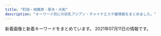 ```yaml
---
title: "町田・相模原・厚木・大和"
description: "キーワード別にの巨乳アジアン・チャイナエステ嬢情報をまとめました。"
---
```


新着画像と新着キーワードをまとめています。
2021年07月11日の情報です。

<DmmAffiliateIns />
<KeywordTable
  shops={
    [
    {
        "img_links": [],
        "station": "JR\u753a\u7530\u99c5\u5357\u53e3",
        "name": "Milky",
        "url": "http://sweety-est.net/",
        "keywords": {}
    },
    {
        "img_links": [
            "http://colititile.xyz/static/picture/room2.png",
            "http://colititile.xyz/static/picture/tite-staff.png",
            "http://colititile.xyz/uploads/210701/1-210F11513533H.jpg",
            "http://colititile.xyz/static/picture/room4.png",
            "http://colititile.xyz/static/picture/infor.png",
            "http://colititile.xyz/uploads/210701/1-210F115130M29.jpg",
            "http://colititile.xyz/static/picture/tit-infor.png",
            "http://colititile.xyz/static/picture/tit-gat.png",
            "http://colititile.xyz/static/picture/room3.png",
            "http://colititile.xyz/static/picture/info.png",
            "http://colititile.xyz/static/picture/tit-pick.png",
            "http://colititile.xyz/static/picture/top.png",
            "http://colititile.xyz/uploads/210701/1-210F1151325914.jpg",
            "http://colititile.xyz/static/picture/tit-new.png",
            "http://colititile.xyz/static/picture/room1.png"
        ],
        "keywords": {
            "C": 13
        },
        "url": "http://colititile.xyz/",
        "name": "\u9999\u308a",
        "station": "\u76f8\u6a21\u5927\u91ce\u99c5"
    },
    {
        "station": "JR\u76f8\u6a21\u539f\u99c5\u5357\u53e3",
        "keywords": {
            "C": 12
        },
        "img_links": [
            "http://esthe-japan.work/tsubaki/staff/staff2/01.jpg",
            "http://esthe-japan.work/tsubaki/img/foot.jpg",
            "http://esthe-japan.work/tsubaki/pic/topimg.jpg",
            "http://esthe-japan.work/tsubaki/img/ttl_staff.png",
            "http://esthe-japan.work/tsubaki/staff/staff1/01.jpg",
            "http://esthe-japan.work/tsubaki/pic/head.png",
            "http://esthe-japan.work/tsubaki/pic/campaign.jpg",
            "http://esthe-japan.work/tsubaki/staff/staff5/01.jpg",
            "http://esthe-japan.work/tsubaki/staff/staff3/01.jpg",
            "http://esthe-japan.work/tsubaki/staff/staff/01.jpg",
            "http://esthe-japan.work/tsubaki/staff/staff4/01.jpg"
        ],
        "name": "\u693f",
        "url": "http://esthe-japan.work/tsubaki/"
    },
    {
        "url": "http://ikoi.jpn.vin/",
        "name": "\u61a9\u3044",
        "img_links": [],
        "keywords": {},
        "station": "JR\u76f8\u6a21\u539f\u99c5\u5357\u53e3"
    },
    {
        "url": "http://esthe-relax.info/",
        "img_links": [
            "http://esthe-relax.info/img/link_headimg.jpg",
            "http://esthe-relax.info/img/footer_tel.png",
            "http://esthe-relax.info/img/faq_headimg.jpg",
            "http://esthe-relax.info/img/room/photo01.jpg",
            "http://esthe-relax.info/img/staff_headimg.jpg",
            "http://esthe-relax.info/img/rec_headimg.jpg",
            "http://esthe-relax.info/topics/img/28-1.jpg",
            "http://esthe-relax.info/girl/1.jpg",
            "http://esthe-relax.info/img/room/photo03.jpg",
            "http://esthe-relax.info/girl/3.jpg",
            "http://esthe-relax.info/girl/4.jpg",
            "http://esthe-relax.info/img/room/photo02.jpg",
            "http://esthe-relax.info/img/head_img01.jpg",
            "http://esthe-relax.info/girl/2.jpg",
            "http://esthe-relax.info/img/room/photo04.jpg",
            "http://esthe-relax.info/topics/img/27-1.jpg",
            "http://esthe-relax.info/img/qr.png",
            "http://esthe-relax.info/girl/4_1.jpg",
            "http://esthe-relax.info/img/tel.png"
        ],
        "station": "\u5357\u6797\u9593\u99c5\u897f\u53e3",
        "keywords": {},
        "name": "\u3072\u307e\u308f\u308a"
    },
    {
        "img_links": [
            "http://www.est-yu.work/images/tel.jpg",
            "http://www.est-yu.work/images/int2.jpg",
            "http://www.est-yu.work/images/head.jpg",
            "http://www.est-yu.work/staff/yuri.jpg",
            "http://www.est-yu.work/images/sys2.jpg",
            "http://www.est-yu.work/images/2.jpg",
            "http://www.est-yu.work/images/sys3.jpg",
            "http://www.est-yu.work/staff/ai.jpg",
            "http://www.est-yu.work/img/yuri1.jpg",
            "http://www.est-yu.work/images/mobile.jpg",
            "http://www.est-yu.work/images/interior_t.jpg",
            "http://www.est-yu.work/images/1.jpg",
            "http://www.est-yu.work/images/int1.jpg",
            "http://www.est-yu.work/img/ai1.jpg",
            "http://www.est-yu.work/images/sys1.jpg",
            "http://www.est-yu.work/images/3.jpg",
            "http://www.est-yu.work/images/news.jpg",
            "http://www.est-yu.work/images/tg.jpg",
            "http://www.est-yu.work/images/s1.png",
            "http://www.est-yu.work/staff/riri.jpg",
            "http://www.est-yu.work/images/staff_t.jpg",
            "http://www.est-yu.work/img/riri1.jpg"
        ],
        "name": "\u512a",
        "station": "\u5927\u548c\u99c5\u5317\u53e3",
        "url": "http://www.est-yu.work/",
        "keywords": {}
    },
    {
        "name": "\u30d9\u30d3\u30fc",
        "keywords": {
            "E": 1,
            "87": 6,
            "D": 10,
            "90": 1,
            "86": 4,
            "\u4e73": 1,
            "\u5de8\u4e73": 1
        },
        "station": "\u76f8\u6a21\u5927\u91ce\u99c5\u5357\u53e3",
        "url": "http://www.baby.esjp.info/",
        "img_links": [
            "http://www.baby.esjp.info/files/055.jpg",
            "http://www.baby.esjp.info/files/049-02.jpg",
            "http://www.baby.esjp.info/files/038-02.jpg",
            "http://www.baby.esjp.info/files/051.jpg",
            "http://www.baby.esjp.info/files/052-02.jpg",
            "http://www.baby.esjp.info/images/top.png",
            "http://www.baby.esjp.info/files/047.jpg",
            "http://www.baby.esjp.info/images/staff_line.png",
            "http://www.baby.esjp.info/images/shop/shop03.jpg",
            "http://www.baby.esjp.info/files/048.jpg",
            "http://www.baby.esjp.info/images/girl-z2.jpg",
            "http://www.baby.esjp.info/images/mobile.png",
            "http://www.baby.esjp.info/files/054-02.jpg",
            "http://www.baby.esjp.info/files/045.jpg",
            "http://www.baby.esjp.info/files/047-02.jpg",
            "http://www.baby.esjp.info/files/049.jpg",
            "http://www.baby.esjp.info/files/055-02.jpg",
            "http://www.baby.esjp.info/files/053.jpg",
            "http://www.baby.esjp.info/images/shop/shop04.jpg",
            "http://www.baby.esjp.info/files/038.jpg",
            "http://www.baby.esjp.info/files/050-02.jpg",
            "http://www.baby.esjp.info/files/045-02.jpg",
            "http://www.baby.esjp.info/files/052.jpg",
            "http://www.baby.esjp.info/images/bj3.png",
            "http://www.baby.esjp.info/files/054.jpg",
            "http://www.baby.esjp.info/images/girl-z1.jpg",
            "http://www.baby.esjp.info/images/tit-infor.png",
            "http://www.baby.esjp.info/files/053-02.jpg",
            "http://www.baby.esjp.info/images/shop/shop02.jpg",
            "http://www.baby.esjp.info/files/048-02.jpg",
            "http://www.baby.esjp.info/files/050.jpg",
            "http://www.baby.esjp.info/images/infor.png",
            "http://www.baby.esjp.info/images/top_sche.png",
            "http://www.baby.esjp.info/images/shop/shop01.jpg",
            "http://www.baby.esjp.info/images/link_line.png",
            "http://www.baby.esjp.info/files/051-02.jpg"
        ]
    },
    {
        "img_links": [
            "http://koukoku.xyz/missyou/css/staff/staff03.jpg",
            "http://koukoku.xyz/missyou/css/osusume02.jpg",
            "http://koukoku.xyz/missyou/css/nav/nav-004.jpg",
            "http://koukoku.xyz/missyou/css/top-left02.jpg",
            "http://koukoku.xyz/missyou/css/baner.jpg",
            "http://koukoku.xyz/missyou/css/staff/staff02.jpg",
            "http://koukoku.xyz/missyou/css/nav/nav-005.jpg",
            "http://koukoku.xyz/missyou/css/cam01.jpg",
            "http://koukoku.xyz/missyou/css/tel.png",
            "http://koukoku.xyz/missyou/css/staff/staff01.jpg",
            "http://koukoku.xyz/missyou/css/nav/nav-006.jpg",
            "http://koukoku.xyz/missyou/css/nav/nav-001.jpg",
            "http://koukoku.xyz/missyou/css/nav/nav-002.jpg",
            "http://koukoku.xyz/missyou/css/nav/nav-003.jpg"
        ],
        "keywords": {
            "88": 1,
            "87": 1,
            "E": 1,
            "90": 1,
            "C": 2
        },
        "url": "http://koukoku.xyz/missyou/",
        "name": "MISS YOU",
        "station": "\u4e2d\u592e\u6797\u9593\u99c5\u5317\u53e3"
    },
    {
        "url": "http://nimonp.xyz/",
        "keywords": {
            "\u4e73": 4
        },
        "station": "\u672c\u539a\u6728\u99c5\u5317\u53e3",
        "img_links": [
            "http://nimonp.xyz/uploads/210626/1-210626155350548.jpg",
            "http://nimonp.xyz/static/picture/vis_theptframe.png",
            "http://nimonp.xyz/uploads/210619/1-210619153ZHM.jpg",
            "http://nimonp.xyz/static/picture/g-18-1-825x510.png",
            "http://nimonp.xyz/uploads/210619/1-2106191539393L.jpg",
            "http://nimonp.xyz/static/picture/eputr6bhw8dj2l1.jpg",
            "http://nimonp.xyz/uploads/210621/1-210621101252Q9.jpg",
            "http://nimonp.xyz/uploads/210619/1-2106191253223G.jpg",
            "http://nimonp.xyz/static/picture/4ukiopgrtlrtare.png",
            "http://nimonp.xyz/uploads/210619/1-21061912530CH.jpg",
            "http://nimonp.xyz/static/picture/xflkoxorbu5grzm.jpg",
            "http://nimonp.xyz/uploads/210619/1-2106191253414R.jpg",
            "http://nimonp.xyz/static/picture/sxiipvuhchfndhi.jpg",
            "http://nimonp.xyz/uploads/210621/1-21062110141X16.jpg",
            "http://nimonp.xyz/static/picture/icon_new.png"
        ],
        "name": "\u3075\u3089\u3063\u30682"
    },
    {
        "url": "http://sln-esthe.com/",
        "name": "nana",
        "station": "\u3055\u304c\u307f\u91ce\u99c5\u5317\u53e3",
        "img_links": [
            "http://sln-esthe.com/scdl/staff/10291mb.jpg",
            "http://sln-esthe.com/scdl/staff/10321mb.jpg",
            "http://sln-esthe.com/scdl/staff/10601mb.jpg",
            "http://sln-esthe.com/scdl/staff/10531mb.jpg",
            "http://sln-esthe.com/scdl/staff/10721.jpg",
            "http://sln-esthe.com/scdl/staff/10011.jpg",
            "http://sln-esthe.com/scdl/staff/10431mb.jpg",
            "http://sln-esthe.com/img/ttl_staff.png",
            "http://sln-esthe.com/scdl/staff/10122.jpg",
            "http://sln-esthe.com/scdl/staff/10211mb.jpg",
            "http://sln-esthe.com/scdl/staff/10192.jpg",
            "http://sln-esthe.com/scdl/staff/10351mb.jpg",
            "http://sln-esthe.com/scdl/staff/10151.jpg",
            "http://sln-esthe.com/img/access/road8.jpg",
            "http://sln-esthe.com/scdl/staff/10391.jpg",
            "http://sln-esthe.com/scdl/staff/10241.jpg",
            "http://sln-esthe.com/scdl/staff/10221.jpg",
            "http://sln-esthe.com/scdl/staff/10221mb.jpg",
            "http://sln-esthe.com/scdl/staff/10102.jpg",
            "http://sln-esthe.com/scdl/staff/10491.jpg",
            "http://sln-esthe.com/scdl/staff/10022.jpg",
            "http://sln-esthe.com/scdl/staff/10711mb.jpg",
            "http://sln-esthe.com/scdl/staff/10282.jpg",
            "http://sln-esthe.com/scdl/staff/10121mb.jpg",
            "http://sln-esthe.com/scdl/staff/10561mb.jpg",
            "http://sln-esthe.com/scdl/staff/10231.jpg",
            "http://sln-esthe.com/scdl/staff/10421mb.jpg",
            "http://sln-esthe.com/scdl/staff/10032.jpg",
            "http://sln-esthe.com/scdl/staff/10681mb.jpg",
            "http://sln-esthe.com/scdl/staff/10482.jpg",
            "http://sln-esthe.com/scdl/staff/10421.jpg",
            "http://sln-esthe.com/scdl/staff/10483.jpg",
            "http://sln-esthe.com/scdl/staff/10631mb.jpg",
            "http://sln-esthe.com/scdl/staff/10491mb.jpg",
            "http://sln-esthe.com/scdl/staff/10451.jpg",
            "http://sln-esthe.com/scdl/staff/10721mb.jpg",
            "http://sln-esthe.com/scdl/staff/10571.jpg",
            "http://sln-esthe.com/scdl/staff/10261mb.jpg",
            "http://sln-esthe.com/scdl/staff/10731.jpg",
            "http://sln-esthe.com/scdl/staff/10461.jpg",
            "http://sln-esthe.com/img/access/roaddm.png",
            "http://sln-esthe.com/scdl/staff/10641mb.jpg",
            "http://sln-esthe.com/scdl/staff/10521mb.jpg",
            "http://sln-esthe.com/scdl/staff/10471mb.jpg",
            "http://sln-esthe.com/scdl/staff/10691.jpg",
            "http://sln-esthe.com/scdl/staff/10671.jpg",
            "http://sln-esthe.com/scdl/staff/10501mb.jpg",
            "http://sln-esthe.com/scdl/staff/10351.jpg",
            "http://sln-esthe.com/scdl/staff/10241mb.jpg",
            "http://sln-esthe.com/scdl/staff/10011mb.jpg",
            "http://sln-esthe.com/scdl/staff/10343.jpg",
            "http://sln-esthe.com/scdl/staff/10111.jpg",
            "http://sln-esthe.com/scdl/staff/10212.jpg",
            "http://sln-esthe.com/scdl/staff/10162.jpg",
            "http://sln-esthe.com/scdl/staff/10461mb.jpg",
            "http://sln-esthe.com/scdl/staff/10231mb.jpg",
            "http://sln-esthe.com/scdl/staff/10412.jpg",
            "http://sln-esthe.com/scdl/staff/10161.jpg",
            "http://sln-esthe.com/scdl/staff/10631.jpg",
            "http://sln-esthe.com/scdl/staff/10641.jpg",
            "http://sln-esthe.com/scdl/staff/10691mb.jpg",
            "http://sln-esthe.com/scdl/staff/10131mb.jpg",
            "http://sln-esthe.com/scdl/staff/10341mb.jpg",
            "http://sln-esthe.com/scdl/staff/10481.jpg",
            "http://sln-esthe.com/scdl/staff/10371.jpg",
            "http://sln-esthe.com/scdl/staff/10511.jpg",
            "http://sln-esthe.com/scdl/staff/10391mb.jpg",
            "http://sln-esthe.com/scdl/staff/10071mb.jpg",
            "http://sln-esthe.com/scdl/staff/10311mb.jpg",
            "http://sln-esthe.com/scdl/staff/10121.jpg",
            "http://sln-esthe.com/scdl/staff/10182.jpg",
            "http://sln-esthe.com/scdl/staff/10401mb.jpg",
            "http://sln-esthe.com/scdl/staff/10441mb.jpg",
            "http://sln-esthe.com/scdl/staff/10311.jpg",
            "http://sln-esthe.com/scdl/staff/10431.jpg",
            "http://sln-esthe.com/scdl/staff/10301mb.jpg",
            "http://sln-esthe.com/scdl/staff/10191mb.jpg",
            "http://sln-esthe.com/scdl/staff/10413.jpg",
            "http://sln-esthe.com/scdl/staff/10671mb.jpg",
            "http://sln-esthe.com/scdl/staff/10571mb.jpg",
            "http://sln-esthe.com/scdl/staff/10181.jpg",
            "http://sln-esthe.com/scdl/staff/10681.jpg",
            "http://sln-esthe.com/scdl/staff/10061.jpg",
            "http://sln-esthe.com/scdl/staff/10451mb.jpg",
            "http://sln-esthe.com/scdl/staff/10211.jpg",
            "http://sln-esthe.com/scdl/staff/10501.jpg",
            "http://sln-esthe.com/scdl/staff/10621mb.jpg",
            "http://sln-esthe.com/scdl/staff/10161mb.jpg",
            "http://sln-esthe.com/scdl/staff/10531.jpg",
            "http://sln-esthe.com/scdl/staff/10331mb.jpg",
            "http://sln-esthe.com/scdl/staff/10132.jpg",
            "http://sln-esthe.com/img/access/road1.jpg",
            "http://sln-esthe.com/scdl/staff/10111mb.jpg",
            "http://sln-esthe.com/scdl/staff/10411mb.jpg",
            "http://sln-esthe.com/scdl/staff/10181mb.jpg",
            "http://sln-esthe.com/scdl/staff/10611.jpg",
            "http://sln-esthe.com/scdl/staff/10471.jpg",
            "http://sln-esthe.com/scdl/staff/10151mb.jpg",
            "http://sln-esthe.com/scdl/staff/10481mb.jpg",
            "http://sln-esthe.com/scdl/staff/10701.jpg",
            "http://sln-esthe.com/scdl/staff/10281.jpg",
            "http://sln-esthe.com/scdl/staff/10321.jpg",
            "http://sln-esthe.com/scdl/staff/10301.jpg",
            "http://sln-esthe.com/img/access/road4.jpg",
            "http://sln-esthe.com/scdl/staff/10272.jpg",
            "http://sln-esthe.com/scdl/staff/10191.jpg",
            "http://sln-esthe.com/scdl/staff/10541mb.jpg",
            "http://sln-esthe.com/scdl/staff/10484.jpg",
            "http://sln-esthe.com/img/access/road3.jpg",
            "http://sln-esthe.com/scdl/staff/10741.jpg",
            "http://sln-esthe.com/scdl/staff/10021mb.jpg",
            "http://sln-esthe.com/scdl/staff/10171.jpg",
            "http://sln-esthe.com/scdl/staff/10661.jpg",
            "http://sln-esthe.com/scdl/staff/10601.jpg",
            "http://sln-esthe.com/scdl/staff/10551.jpg",
            "http://sln-esthe.com/scdl/staff/10042.jpg",
            "http://sln-esthe.com/scdl/staff/10031mb.jpg",
            "http://sln-esthe.com/scdl/staff/10401.jpg",
            "http://sln-esthe.com/img/access/road5.jpg",
            "http://sln-esthe.com/scdl/staff/10651mb.jpg",
            "http://sln-esthe.com/pic/head.png",
            "http://sln-esthe.com/scdl/staff/10101mb.jpg",
            "http://sln-esthe.com/scdl/staff/10731mb.jpg",
            "http://sln-esthe.com/scdl/staff/10701mb.jpg",
            "http://sln-esthe.com/scdl/staff/10561.jpg",
            "http://sln-esthe.com/scdl/staff/10281mb.jpg",
            "http://sln-esthe.com/scdl/staff/10331.jpg",
            "http://sln-esthe.com/img/access/road7.jpg",
            "http://sln-esthe.com/scdl/staff/10101.jpg",
            "http://sln-esthe.com/scdl/staff/10141mb.jpg",
            "http://sln-esthe.com/scdl/staff/10462.jpg",
            "http://sln-esthe.com/scdl/staff/10031.jpg",
            "http://sln-esthe.com/img/access/road2.jpg",
            "http://sln-esthe.com/scdl/staff/10521.jpg",
            "http://sln-esthe.com/img/access/road9.jpg",
            "http://sln-esthe.com/scdl/staff/10152.jpg",
            "http://sln-esthe.com/scdl/staff/10751.jpg",
            "http://sln-esthe.com/scdl/staff/10341.jpg",
            "http://sln-esthe.com/scdl/staff/10751mb.jpg",
            "http://sln-esthe.com/scdl/staff/10651.jpg",
            "http://sln-esthe.com/scdl/staff/10441.jpg",
            "http://sln-esthe.com/img/ttl_rec.png",
            "http://sln-esthe.com/scdl/staff/10581mb.jpg",
            "http://sln-esthe.com/scdl/staff/10741mb.jpg",
            "http://sln-esthe.com/scdl/staff/10131.jpg",
            "http://sln-esthe.com/scdl/staff/10381.jpg",
            "http://sln-esthe.com/scdl/staff/10551mb.jpg",
            "http://sln-esthe.com/scdl/staff/10711.jpg",
            "http://sln-esthe.com/scdl/staff/10041mb.jpg",
            "http://sln-esthe.com/scdl/staff/10342.jpg",
            "http://sln-esthe.com/scdl/staff/10411.jpg",
            "http://sln-esthe.com/scdl/staff/10041.jpg",
            "http://sln-esthe.com/scdl/staff/10371mb.jpg",
            "http://sln-esthe.com/scdl/staff/10071.jpg",
            "http://sln-esthe.com/img/ttl_mobile.png",
            "http://sln-esthe.com/scdl/staff/10021.jpg",
            "http://sln-esthe.com/scdl/staff/10271.jpg",
            "http://sln-esthe.com/scdl/staff/10621.jpg",
            "http://sln-esthe.com/scdl/staff/10581.jpg",
            "http://sln-esthe.com/scdl/staff/10414.jpg",
            "http://sln-esthe.com/scdl/staff/10361mb.jpg",
            "http://sln-esthe.com/scdl/staff/10271mb.jpg",
            "http://sln-esthe.com/scdl/staff/10511mb.jpg",
            "http://sln-esthe.com/scdl/staff/10061mb.jpg",
            "http://sln-esthe.com/img/access/road6.jpg",
            "http://sln-esthe.com/scdl/staff/10141.jpg",
            "http://sln-esthe.com/scdl/staff/10611mb.jpg",
            "http://sln-esthe.com/scdl/staff/10541.jpg",
            "http://sln-esthe.com/scdl/staff/10171mb.jpg",
            "http://sln-esthe.com/scdl/staff/10261.jpg",
            "http://sln-esthe.com/scdl/staff/10291.jpg",
            "http://sln-esthe.com/scdl/staff/10381mb.jpg",
            "http://sln-esthe.com/scdl/staff/10661mb.jpg",
            "http://sln-esthe.com/scdl/staff/10463.jpg",
            "http://sln-esthe.com/scdl/staff/10361.jpg"
        ],
        "keywords": {
            "C": 41
        }
    },
    {
        "keywords": {
            "87": 18,
            "85": 2,
            "E": 8,
            "89": 2,
            "G": 2,
            "C": 2,
            "91": 2,
            "86": 2,
            "F": 2,
            "D": 12
        },
        "url": "http://www.mizuiro.mensest.com/",
        "name": "\u6c34\u306e\u8272",
        "img_links": [
            "http://www.mizuiro.mensest.com/files/004.jpg",
            "http://www.mizuiro.mensest.com/files/006-02.jpg",
            "http://www.mizuiro.mensest.com/files/004-02.jpg",
            "http://www.mizuiro.mensest.com/files/003-02.jpg",
            "http://www.mizuiro.mensest.com/files/009-02.jpg",
            "http://www.mizuiro.mensest.com/files/008.jpg",
            "http://www.mizuiro.mensest.com/img/top-img03.png",
            "http://www.mizuiro.mensest.com/files/009.jpg",
            "http://www.mizuiro.mensest.com/files/003.jpg",
            "http://www.mizuiro.mensest.com/img/tel.png",
            "http://www.mizuiro.mensest.com/files/008-02.jpg",
            "http://www.mizuiro.mensest.com/files/007.jpg",
            "http://www.mizuiro.mensest.com/img/top-img01.png",
            "http://www.mizuiro.mensest.com/files/001-02.jpg",
            "http://www.mizuiro.mensest.com/files/002.jpg",
            "http://www.mizuiro.mensest.com/files/001.jpg",
            "http://www.mizuiro.mensest.com/files/002-02.jpg",
            "http://www.mizuiro.mensest.com/files/006.jpg",
            "http://www.mizuiro.mensest.com/files/007-02.jpg",
            "http://www.mizuiro.mensest.com/files/005.jpg",
            "http://www.mizuiro.mensest.com/files/005-02.jpg",
            "http://www.mizuiro.mensest.com/img/call.png",
            "http://www.mizuiro.mensest.com/img/top-img02.png"
        ],
        "station": "\u4e2d\u592e\u6797\u9593\u99c5\u5317\u53e3"
    },
    {
        "url": "http://momoka.est888.com/",
        "keywords": {
            "85": 1,
            "C": 6,
            "91": 1,
            "D": 2,
            "92": 2,
            "90": 1,
            "89": 1,
            "E": 4
        },
        "station": "\u672c\u539a\u6728\u99c5\u6771\u53e3",
        "name": "\u3082\u3082\u304b\u3061\u3083\u3093",
        "img_links": [
            "http://momoka.est888.com/css/staff/staff07-b.jpg",
            "http://momoka.est888.com/css/head.jpg",
            "http://momoka.est888.com/images/call.png",
            "http://momoka.est888.com/css/staff/staff05.jpg",
            "http://momoka.est888.com/css/foot.jpg",
            "http://momoka.est888.com/css/staff/staff02.jpg",
            "http://momoka.est888.com/css/top01.jpg",
            "http://momoka.est888.com/css/staff/staff03.jpg",
            "http://momoka.est888.com/css/staff/staff07.jpg",
            "http://momoka.est888.com/css/staff/staff04.jpg",
            "http://momoka.est888.com/css/staff/staff06.jpg",
            "http://momoka.est888.com/css/staff/staff01.jpg"
        ]
    },
    {
        "keywords": {
            "C": 30,
            "\u4e73": 9,
            "\u80f8": 9,
            "88": 9,
            "84": 9,
            "D": 9
        },
        "img_links": [
            "http://e-rei.info/images/g0.jpg",
            "http://e-rei.info/images/001.jpg",
            "http://e-rei.info/images/002.jpg",
            "http://eskk.e-rei.info/uploads/2021/01/yu.jpg",
            "http://e-rei.info/images/01.jpg",
            "http://e-rei.info/images/s_staff1.png",
            "http://eskk.e-rei.info/uploads/2020/06/001-3.jpg",
            "http://eskk.e-rei.info/uploads/2021/06/001.jpg",
            "http://eskk.e-rei.info/uploads/2019/12/001-1.jpg",
            "http://e-rei.info/images/mobile.png",
            "http://e-rei.info/images/x1.png",
            "http://eskk.e-rei.info/uploads/2021/01/mi-1.jpg",
            "http://e-rei.info/images/02.jpg",
            "http://e-rei.info/images/top.png",
            "http://e-rei.info/images/x3.png",
            "http://eskk.e-rei.info/uploads/2020/01/001-3.jpg",
            "http://eskk.e-rei.info/uploads/2020/01/004.jpg",
            "http://e-rei.info/images/s_mobile4.jpg",
            "http://e-rei.info/images/005.jpg",
            "http://e-rei.info/images/s_news.jpg",
            "http://eskk.e-rei.info/uploads/2020/01/006.jpg",
            "http://e-rei.info/images/movie.jpg",
            "http://e-rei.info/images/r1.jpg",
            "http://e-rei.info/images/006.jpg",
            "http://e-rei.info/images/r2.jpg",
            "http://eskk.e-rei.info/uploads/2020/09/111.jpg",
            "http://e-rei.info/images/s_news.png",
            "http://e-rei.info/images/r3.jpg",
            "http://e-rei.info/images/s_staff.png",
            "http://e-rei.info/images/004.jpg",
            "http://e-rei.info/images/003.jpg",
            "http://e-rei.info/images/03.jpg",
            "http://e-rei.info/images/s_mobile.jpg",
            "http://e-rei.info/images/s_mobile2.jpg",
            "http://eskk.e-rei.info/uploads/2019/12/001-2.jpg",
            "http://e-rei.info/images/top2.jpg",
            "http://e-rei.info/images/s_mobile3.jpg",
            "http://e-rei.info/images/s_service.png"
        ],
        "station": "\u5927\u548c\u99c5\u5317\u53e3",
        "url": "http://e-rei.info/",
        "name": "\u9e97"
    },
    {
        "station": "\u6d77\u8001\u540d\u99c5\u5357\u53e3",
        "name": "MINA",
        "url": "http://mrgurokisetsu.tokyo/",
        "img_links": [
            "http://mrgurokisetsu.tokyo/uploads/200828/1-200RP92115101.jpg",
            "http://mrgurokisetsu.tokyo/uploads/200828/1-200RP92022417.jpg",
            "http://mrgurokisetsu.tokyo/uploads/181218/1-1Q21R10626151.png",
            "http://mrgurokisetsu.tokyo/images/top-sp.png",
            "http://mrgurokisetsu.tokyo/uploads/201114/1-201114140IG24.jpg",
            "http://mrgurokisetsu.tokyo/uploads/200828/1-200RP9192Y24.jpg",
            "http://mrgurokisetsu.tokyo/uploads/181218/1-1Q21R10649544.png",
            "http://mrgurokisetsu.tokyo/uploads/181218/1-1Q21R106025N.png",
            "http://mrgurokisetsu.tokyo/uploads/201026/1-201026161220H2.jpg",
            "http://mrgurokisetsu.tokyo/uploads/181219/1-1Q219153224547.jpg",
            "http://mrgurokisetsu.tokyo/uploads/200828/1-200RP92032509.jpg",
            "http://mrgurokisetsu.tokyo/uploads/181219/1-1Q2191A133208.jpg",
            "http://mrgurokisetsu.tokyo/uploads/181219/1-1Q2191A044L9.jpg",
            "http://mrgurokisetsu.tokyo/images/end.png",
            "http://mrgurokisetsu.tokyo/uploads/200828/1-200RP919363I.jpg",
            "http://mrgurokisetsu.tokyo/uploads/200828/1-200RP92124K5.jpg",
            "http://mrgurokisetsu.tokyo/uploads/200828/1-200RP92305117.jpg",
            "http://mrgurokisetsu.tokyo/uploads/200828/1-200RP931222A.jpg",
            "http://mrgurokisetsu.tokyo/uploads/181218/1-1Q21R10G3C3.png",
            "http://mrgurokisetsu.tokyo/uploads/200828/1-200RP92314957.jpg",
            "http://mrgurokisetsu.tokyo/uploads/200828/1-200RP93113I1.jpg",
            "http://mrgurokisetsu.tokyo/uploads/181219/1-1Q21915324H06.jpg"
        ],
        "keywords": {
            "D": 4,
            "88": 2,
            "C": 16,
            "85": 5
        }
    },
    {
        "name": "Smile -\u30b9\u30de\u30a4\u30eb-",
        "img_links": [
            "http://www.smile.esturl.com/files/009-02.jpg",
            "http://www.smile.esturl.com/files/008.jpg",
            "http://www.smile.esturl.com/images/icon_top.png",
            "http://www.smile.esturl.com/files/011.jpg",
            "http://www.smile.esturl.com/files/005.jpg",
            "http://www.smile.esturl.com/images/icon_info.png",
            "http://www.smile.esturl.com/files/002-02.jpg",
            "http://www.smile.esturl.com/files/011-02.jpg",
            "http://www.smile.esturl.com/images/index_sm.png",
            "http://www.smile.esturl.com/images/icon_tel.png",
            "http://www.smile.esturl.com/files/010-02.jpg",
            "http://www.smile.esturl.com/files/005-02.jpg",
            "http://www.smile.esturl.com/files/008-02.jpg",
            "http://www.smile.esturl.com/files/010.jpg",
            "http://www.smile.esturl.com/images/mainImg_sub.jpg",
            "http://www.smile.esturl.com/files/001-02.jpg",
            "http://www.smile.esturl.com/files/009.jpg",
            "http://www.smile.esturl.com/images/icon_staff.png",
            "http://www.smile.esturl.com/files/002.jpg",
            "http://www.smile.esturl.com/images/btn2.png",
            "http://www.smile.esturl.com/files/001.jpg"
        ],
        "keywords": {
            "D": 24,
            "\u80f8": 1,
            "87": 20,
            "C": 4,
            "86": 8
        },
        "station": "\u672c\u539a\u6728\u99c5\u5317\u53e3",
        "url": "http://www.smile.esturl.com/"
    },
    {
        "station": "\u5c0f\u7530\u6025\u76f8\u6a21\u539f\u99c5\u5357\u53e3",
        "img_links": [
            "http://www.relax-fuwafuwa.cn/Public/Reception/picture/top.png",
            "http://www.relax-fuwafuwa.cn/Public/Reception/picture/biaoti.jpg",
            "http://www.relax-fuwafuwa.cn/Public/Reception/picture/nei3.jpg",
            "http://www.relax-fuwafuwa.cn/Public/Reception/picture/massage1.png",
            "http://www.relax-fuwafuwa.cn/ueditor/php/upload/image/20210512/1620825451415316.jpeg",
            "http://www.relax-fuwafuwa.cn/Public/Reception/picture/1.png",
            "http://www.relax-fuwafuwa.cn/Uploads/user/609c91d3d687a.jpg",
            "http://www.relax-fuwafuwa.cn/Public/Reception/picture/nei_bj3.jpg",
            "http://www.relax-fuwafuwa.cn/Public/Reception/picture/news.png",
            "http://www.relax-fuwafuwa.cn/ueditor/php/upload/image/20171213/1513161912109916.jpg",
            "http://www.relax-fuwafuwa.cn/Public/Reception/picture/nei5.jpg",
            "http://www.relax-fuwafuwa.cn/Public/Reception/picture/staff1.jpg",
            "http://www.relax-fuwafuwa.cn/Public/Reception/picture/s_massage.png",
            "http://www.relax-fuwafuwa.cn/Public/Reception/picture/s_staff.png",
            "http://www.relax-fuwafuwa.cn/Public/Reception/picture/2.png"
        ],
        "name": "\u3075\u308f\u3075\u308f",
        "url": "http://www.relax-fuwafuwa.cn/",
        "keywords": {
            "89": 1
        }
    },
    {
        "url": "http://yikoi.work/",
        "keywords": {},
        "img_links": [
            "http://yikoi.work/images/7.jpg",
            "http://yikoi.work/images/interior_t.png",
            "http://yikoi.work/sp/menu/staff.jpg",
            "http://yikoi.work/sp/img/mimi1.jpg",
            "http://yikoi.work/sp/images/sys2.jpg",
            "http://yikoi.work/sp/images/int4.jpg",
            "http://yikoi.work/img/sakura1.jpg",
            "http://yikoi.work/sp/img/mina1.jpg",
            "http://yikoi.work/sp/staff/nene.jpg",
            "http://yikoi.work/images/int2.png",
            "http://yikoi.work/sp/img/mei1.jpg",
            "http://yikoi.work/images/news_t.jpg",
            "http://yikoi.work/sp/staff/rao.jpg",
            "http://yikoi.work/images/sys1.jpg",
            "http://yikoi.work/sp/images/interior_t.jpg",
            "http://yikoi.work/sp/images/rec1.jpg",
            "http://yikoi.work/sp/images/int2.png",
            "http://yikoi.work/sp/img/sakura1.jpg",
            "http://yikoi.work/sp/images/footer.png",
            "http://yikoi.work/images/2.jpg",
            "http://yikoi.work/sp/images/int2.jpg",
            "http://yikoi.work/sp/img/kana1.jpg",
            "http://yikoi.work/sp/staff/mina.jpg",
            "http://yikoi.work/images/4.jpg",
            "http://yikoi.work/images/1.jpg",
            "http://yikoi.work/images/int1.png",
            "http://yikoi.work/sp/images/int3.jpg",
            "http://yikoi.work/sp/images/head.jpg",
            "http://yikoi.work/images/head.jpg",
            "http://yikoi.work/sp/images/int1.png",
            "http://yikoi.work/sp/images/tel.jpg",
            "http://yikoi.work/sp/images/tg.jpg",
            "http://yikoi.work/sp/staff/rika.jpg",
            "http://yikoi.work/sp/images/sisu_t.jpg",
            "http://yikoi.work/img/nene1.jpg",
            "http://yikoi.work/images/6.jpg",
            "http://yikoi.work/images/sys3.png",
            "http://yikoi.work/sp/images/rec2.jpg",
            "http://yikoi.work/img/kana1.jpg",
            "http://yikoi.work/sp/img/rao1.jpg",
            "http://yikoi.work/sp/images/sys3.png",
            "http://yikoi.work/sp/staff/kana.jpg",
            "http://yikoi.work/sp/img/rika1.jpg",
            "http://yikoi.work/sp/images/info.jpg",
            "http://yikoi.work/sp/staff/mei.jpg",
            "http://yikoi.work/img/mimi1.jpg",
            "http://yikoi.work/sp/staff/mimi.jpg",
            "http://yikoi.work/images/staff_t.png",
            "http://yikoi.work/sp/img/nene1.jpg",
            "http://yikoi.work/sp/menu/top.jpg",
            "https://m-este.com/wp-content/uploads/2020/12/\u0083\u0081\u0083\u0093\u0083G\u0083XC\u0083\u0081\u0083\u009388.png",
            "http://yikoi.work/images/mobile.jpg",
            "http://yikoi.work/img/mina1.jpg",
            "http://yikoi.work/images/sisu.png",
            "http://yikoi.work/images/line.png",
            "http://yikoi.work/sp/images/sys1.jpg",
            "http://yikoi.work/images/3.jpg",
            "http://yikoi.work/images/sm.jpg",
            "http://yikoi.work/sp/images/sisu.jpg",
            "http://yikoi.work/images/rec2.png",
            "http://yikoi.work/sp/staff/sakura.jpg",
            "http://yikoi.work/img/mei1.jpg",
            "http://yikoi.work/img/rao1.jpg",
            "http://yikoi.work/images/rec1.png",
            "http://yikoi.work/img/rika1.jpg",
            "http://yikoi.work/sp/images/staff_t.jpg",
            "http://yikoi.work/images/8.jpg",
            "http://yikoi.work/sp/images/int5.jpg",
            "http://yikoi.work/images/sys2.jpg",
            "http://yikoi.work/sp/images/news_t.jpg",
            "http://yikoi.work/images/5.jpg"
        ],
        "name": "\u61a9 \uff5eikoi\uff5e",
        "station": "JR\u753a\u7530\u99c5"
    },
    {
        "name": "Moon\u30fb\u30e0\u30fc\u30f3",
        "keywords": {},
        "url": "http://moon.xyz.mn/",
        "img_links": [],
        "station": "\u6d77\u8001\u540d\u99c5\u6771\u53e3"
    },
    {
        "url": "http://mermaidbluesea.simplesite.com/",
        "name": "7F Mermaid \u30a8\u30b9\u30c6",
        "img_links": [
            "http://cdn.simplesite.com/i/50/bb/282882359341136720/i282882364657562216._szw1280h1280_.jpg",
            "http://cdn.simplesite.com/i/50/bb/282882359341136720/i282882364657119673._szw1280h1280_.jpg",
            "http://cdn.simplesite.com/i/50/bb/282882359341136720/i282882364656895757._szw1280h1280_.jpg",
            "http://cdn.simplesite.com/i/50/bb/282882359341136720/i282882364654610909._szw1280h1280_.jpg",
            "http://cdn.simplesite.com/i/50/bb/282882359341136720/i282882364657893288._szw1280h1280_.jpg",
            "http://cdn.simplesite.com/i/50/bb/282882359341136720/i282882364657838457._szw1280h1280_.jpg",
            "http://cdn.simplesite.com/i/50/bb/282882359341136720/i282882364654262982._szw1280h1280_.jpg",
            "http://cdn.simplesite.com/i/50/bb/282882359341136720/i282882364657974513._szw1280h1280_.jpg",
            "http://cdn.simplesite.com/i/50/bb/282882359341136720/i282882364657838436._szw1280h1280_.jpg",
            "http://cdn.simplesite.com/i/50/bb/282882359341136720/i282882364654166233._szw1280h1280_.jpg"
        ],
        "station": "JR\u76f8\u6a21\u539f\u99c5\u5357\u53e3",
        "keywords": {}
    },
    {
        "img_links": [],
        "keywords": {},
        "url": "http://mai.abnavi.info/",
        "station": "\u672c\u539a\u6728\u99c5\u6771\u53e3",
        "name": "\u30a2\u30ab\u30b9\u30ea\u30cf\u30a6\u30b9"
    },
    {
        "station": "\u76f8\u6a21\u5927\u91ce\u99c5\u5357\u53e3",
        "name": "\u871c\u30fb\u307f\u3064",
        "url": "https://mitsu.iest.info/",
        "keywords": {},
        "img_links": []
    },
    {
        "name": "\u30d5\u30a3\u30f3\u30ac\u30fc",
        "station": "\u5357\u6797\u9593\u99c5\u897f\u53e3",
        "url": "https://finger.ests.jp/",
        "img_links": [],
        "keywords": {}
    },
    {
        "station": "JR\u753a\u7530\u99c5\u5317\u53e3",
        "keywords": {},
        "url": "http://aroma-himawari.com/",
        "img_links": [
            "http://aroma-himawari.com/img/material/elegant-16.jpg",
            "http://aroma-himawari.com/img/material/elegant-5.jpg",
            "http://aroma-himawari.com/img/girl/extra/staff-2-3.jpg",
            "http://aroma-himawari.com/img/material/elegant-8.jpg",
            "http://aroma-himawari.com/img/girl/pickup/pickup-4.jpg",
            "http://aroma-himawari.com/img/girl/list/staff-6.jpg",
            "http://aroma-himawari.com/img/girl/extra/staff-7-1.jpg",
            "http://aroma-himawari.com/img/girl/extra/staff-5-0.jpg",
            "http://aroma-himawari.com/img/material/elegant-13.jpg",
            "http://aroma-himawari.com/img/material/elegant-11.jpg",
            "http://aroma-himawari.com/img/girl/extra/staff-2-1.jpg",
            "http://aroma-himawari.com/img/girl/extra/staff-1-3.jpg",
            "http://aroma-himawari.com/img/girl/list/square-4.jpg",
            "http://aroma-himawari.com/img/girl/list/staff-2.jpg",
            "http://aroma-himawari.com/img/girl/extra/staff-3-1.jpg",
            "http://aroma-himawari.com/img/girl/pickup/pickup-1.jpg",
            "http://aroma-himawari.com/img/girl/extra/staff-4-3.jpg",
            "http://aroma-himawari.com/img/girl/extra/staff-6-2.jpg",
            "http://aroma-himawari.com/img/material/elegant-7.jpg",
            "http://aroma-himawari.com/img/material/arrow_prev.png",
            "http://aroma-himawari.com/img/material/elegant-15.jpg",
            "http://aroma-himawari.com/img/girl/pickup/pickup-3.jpg",
            "http://aroma-himawari.com/img/material/elegant-18.jpg",
            "http://aroma-himawari.com/img/girl/list/square-3.jpg",
            "http://aroma-himawari.com/img/girl/list/staff-3.jpg",
            "http://aroma-himawari.com/img/material/elegant-19.jpg",
            "http://aroma-himawari.com/img/girl/list/square-7.jpg",
            "http://aroma-himawari.com/img/material/elegant-6.jpg",
            "http://aroma-himawari.com/img/material/elegant-4.jpg",
            "http://aroma-himawari.com/img/material/elegant-9.jpg",
            "http://aroma-himawari.com/img/material/elegant-3.jpg",
            "http://aroma-himawari.com/img/material/elegant-14.jpg",
            "http://aroma-himawari.com/img/girl/extra/staff-6-1.jpg",
            "https://abs.twimg.com/emoji/v2/72x72/1f530.png",
            "http://aroma-himawari.com/img/girl/extra/staff-1-0.jpg",
            "http://aroma-himawari.com/img/girl/pickup/pickup-2.jpg",
            "http://aroma-himawari.com/img/girl/list/square-1.jpg",
            "http://aroma-himawari.com/img/girl/extra/staff-6-0.jpg",
            "http://aroma-himawari.com/img/girl/extra/staff-7-0.jpg",
            "http://aroma-himawari.com/img/girl/extra/staff-2-0.jpg",
            "http://aroma-himawari.com/img/girl/list/staff-1.jpg",
            "http://aroma-himawari.com/img/girl/extra/staff-5-1.jpg",
            "http://aroma-himawari.com/img/girl/extra/staff-4-0.jpg",
            "http://aroma-himawari.com/img/girl/extra/staff-7-3.jpg",
            "http://aroma-himawari.com/img/girl/list/staff-7.jpg",
            "http://aroma-himawari.com/img/material/shiatsu-5.jpg",
            "http://aroma-himawari.com/img/girl/extra/staff-2-2.jpg",
            "http://aroma-himawari.com/img/girl/extra/staff-7-2.jpg",
            "http://aroma-himawari.com/img/material/arrow_next.png",
            "http://aroma-himawari.com/img/material/elegant-10.jpg",
            "http://aroma-himawari.com/img/material/elegant-17.jpg",
            "http://aroma-himawari.com/img/material/shiatsu-1.jpg",
            "http://aroma-himawari.com/img/girl/extra/staff-3-3.jpg",
            "http://aroma-himawari.com/img/girl/list/staff-5.jpg",
            "http://aroma-himawari.com/img/girl/extra/staff-4-1.jpg",
            "http://aroma-himawari.com/img/girl/list/square-2.jpg",
            "http://aroma-himawari.com/img/girl/list/square-5.jpg",
            "http://aroma-himawari.com/img/material/shiatsu-6.jpg",
            "http://aroma-himawari.com/img/material/elegant-2.jpg",
            "http://aroma-himawari.com/img/girl/pickup/pickup-7.jpg",
            "http://aroma-himawari.com/img/material/elegant-12.jpg",
            "http://aroma-himawari.com/img/girl/extra/staff-4-2.jpg",
            "http://aroma-himawari.com/img/girl/list/staff-4.jpg",
            "http://aroma-himawari.com/img/girl/extra/staff-1-2.jpg",
            "http://aroma-himawari.com/img/girl/list/square-6.jpg",
            "http://aroma-himawari.com/img/girl/extra/staff-3-2.jpg",
            "http://aroma-himawari.com/img/girl/extra/staff-5-3.jpg",
            "http://aroma-himawari.com/img/girl/extra/staff-3-0.jpg",
            "http://aroma-himawari.com/img/material/elegant-1.jpg",
            "http://aroma-himawari.com/img/girl/pickup/pickup-6.jpg",
            "http://aroma-himawari.com/img/girl/extra/staff-1-1.jpg",
            "http://aroma-himawari.com/img/girl/extra/staff-5-2.jpg"
        ],
        "name": "HIMAWARI"
    },
    {
        "station": "\u76f8\u6a21\u5927\u91ce\u99c5\u5317\u53e3",
        "name": "ViVian",
        "url": "http://www.sh-vivian.work/",
        "keywords": {
            "D": 2,
            "89": 2,
            "85": 4,
            "C": 5,
            "E": 1,
            "86": 1
        },
        "img_links": [
            "http://www.sh-vivian.work/uploads/201123/1-20112309300B22.jpg",
            "http://www.sh-vivian.work/uploads/190716/1-1ZG60S04R93.jpg",
            "http://www.sh-vivian.work/uploads/210420/1-210420103KS38.jpg",
            "http://www.sh-vivian.work/uploads/allimg/210420/1-210420104141.jpg",
            "http://www.sh-vivian.work/uploads/210626/1-210626091A5500.jpg",
            "http://www.sh-vivian.work/templets/default/picture/bg_header_1.jpg",
            "http://www.sh-vivian.work/uploads/190716/1-1ZG60S2061U.jpg",
            "http://www.sh-vivian.work/uploads/210315/1-210315161Z1H1.jpg",
            "http://www.sh-vivian.work/uploads/200727/1-200HF95956124.jpg",
            "http://www.sh-vivian.work/uploads/allimg/210426/1-210426151502.jpg",
            "http://www.sh-vivian.work/uploads/allimg/180820/1-1PR01K540436.jpg",
            "http://www.sh-vivian.work/uploads/190716/1-1ZG6135Q21N.jpg",
            "http://www.sh-vivian.work/uploads/191214/1-191214145050357.jpg",
            "http://www.sh-vivian.work/uploads/200401/1-2004010TH2T2.jpg"
        ]
    },
    {
        "keywords": {
            "E": 1,
            "87": 3,
            "90": 1,
            "88": 1,
            "89": 2,
            "D": 6,
            "92": 1,
            "C": 8,
            "85": 3,
            "80": 1,
            "86": 5,
            "F": 1
        },
        "station": "\u5357\u6797\u9593\u99c5\u897f\u53e3",
        "img_links": [
            "http://a-relax.info/images/index_01.jpg",
            "http://a-relax.info/images/index_27.jpg",
            "http://a-relax.info/images/index_35.jpg",
            "http://a-relax.info/girl/019.jpg",
            "http://a-relax.info/girl/00.jpg",
            "http://a-relax.info/images/index_37.jpg",
            "http://a-relax.info/images/index_13.jpg",
            "http://a-relax.info/girl/014.jpg",
            "http://a-relax.info/images/index_17.jpg",
            "http://a-relax.info/images/index_06.jpg",
            "http://a-relax.info/images/index_15.jpg",
            "http://a-relax.info/images/index_32.jpg",
            "http://a-relax.info/girl/017.jpg",
            "http://a-relax.info/girl/025.jpg",
            "http://a-relax.info/images/info_01.jpg",
            "http://a-relax.info/girl/018.jpg",
            "http://a-relax.info/girl/05.jpg",
            "http://a-relax.info/images/index_02.jpg",
            "http://a-relax.info/images/index_20.jpg",
            "http://a-relax.info/images/index_08.jpg",
            "http://a-relax.info/girl/026.jpg",
            "http://a-relax.info/girl/016.jpg",
            "http://a-relax.info/images/staff_01.jpg",
            "http://a-relax.info/girl/011.jpg",
            "http://a-relax.info/images/r04.jpg",
            "http://a-relax.info/images/index_07.jpg",
            "http://a-relax.info/images/index_28.jpg",
            "http://a-relax.info/images/index_36.jpg",
            "http://a-relax.info/images/index_11.jpg",
            "http://a-relax.info/girl/024.jpg",
            "http://a-relax.info/images/index_38.jpg",
            "http://a-relax.info/girl/021.jpg",
            "http://a-relax.info/images/02.jpg",
            "http://a-relax.info/images/r02.jpg",
            "http://a-relax.info/images/r01.jpg",
            "http://a-relax.info/images/index_29.jpg",
            "http://a-relax.info/girl/022.jpg",
            "http://a-relax.info/images/index_23.jpg",
            "http://a-relax.info/images/index_16.jpg",
            "http://a-relax.info/girl/04.jpg",
            "http://a-relax.info/images/index_09.jpg",
            "http://a-relax.info/girl/02.jpg",
            "http://a-relax.info/images/01.jpg",
            "http://a-relax.info/images/r05.jpg",
            "http://a-relax.info/images/index_18.jpg",
            "http://a-relax.info/images/index_10.jpg",
            "http://a-relax.info/girl/01.jpg",
            "http://a-relax.info/images/r03.jpg",
            "http://a-relax.info/images/index_31.jpg",
            "http://a-relax.info/images/index_04.jpg",
            "http://a-relax.info/images/index_34.jpg",
            "http://a-relax.info/images/index_14.jpg",
            "http://a-relax.info/images/index_25.jpg",
            "http://a-relax.info/images/staff_19.jpg",
            "http://a-relax.info/images/rec_19.jpg",
            "http://a-relax.info/images/sub_23.jpg",
            "http://a-relax.info/images/index_12.jpg",
            "http://a-relax.info/images/rec.jpg",
            "http://a-relax.info/images/info_19.jpg",
            "http://a-relax.info/images/index_03.jpg",
            "http://a-relax.info/girl/023.jpg",
            "http://a-relax.info/images/index_22.jpg",
            "http://a-relax.info/images/index_24.jpg",
            "http://a-relax.info/girl/013.jpg",
            "http://a-relax.info/images/index_40.jpg",
            "http://a-relax.info/girl/03.jpg"
        ],
        "url": "http://a-relax.info",
        "name": "\u3075\u308c\u3042\u3044"
    },
    {
        "name": "\u3084\u3059\u3089\u304e",
        "img_links": [
            "http://yasuragi.tyo.ac/images/s_staff.png",
            "http://yasuragi.tyo.ac/photos/sites/55/2021/04/2021041704374029.jpg",
            "http://yasuragi.tyo.ac/images/s_link.png",
            "http://yasuragi.tyo.ac/images/room1.jpg",
            "http://yasuragi.tyo.ac/images/end.jpg",
            "http://yasuragi.tyo.ac/images/room3.jpg",
            "http://yasuragi.tyo.ac/images/s_news.png",
            "http://yasuragi.tyo.ac/photos/sites/55/2019/12/2019121604403829.jpg",
            "http://yasuragi.tyo.ac/photos/sites/55/2021/07/2021070506425953.jpg",
            "http://yasuragi.tyo.ac/images/top.jpg",
            "http://yasuragi.tyo.ac/images/room4.jpg",
            "http://yasuragi.tyo.ac/images/room2.jpg",
            "http://yasuragi.tyo.ac/images/news_bj3.png",
            "http://yasuragi.tyo.ac/images/s3.jpg",
            "http://yasuragi.tyo.ac/photos/sites/55/2021/01/2021012006485092.jpg",
            "http://yasuragi.tyo.ac/images/mobile.jpg",
            "http://yasuragi.tyo.ac/images/news_bj1.png"
        ],
        "url": "http://yasuragi.tyo.ac/",
        "station": "\u5c0f\u7530\u6025\u7dda\u753a\u7530\u99c5\u897f\u53e3",
        "keywords": {
            "87": 5,
            "D": 15,
            "C": 12,
            "E": 5,
            "85": 5,
            "86": 10
        }
    },
    {
        "img_links": [
            "http://www.momo.esturl.com/files/003.jpg",
            "http://www.momo.esturl.com/images/int2.jpg",
            "http://www.momo.esturl.com/files/001-03.jpg",
            "http://www.momo.esturl.com/files/009.jpg",
            "http://www.momo.esturl.com/files/009-03.jpg",
            "http://www.momo.esturl.com/images/sys1.jpg",
            "http://www.momo.esturl.com/files/001.jpg",
            "http://www.momo.esturl.com/files/004-02.jpg",
            "http://www.momo.esturl.com/images/mobile.jpg",
            "http://www.momo.esturl.com/files/004-03.jpg",
            "http://www.momo.esturl.com/files/010-03.jpg",
            "http://www.momo.esturl.com/files/003-02.jpg",
            "http://www.momo.esturl.com/images/interior_t.jpg",
            "http://www.momo.esturl.com/files/015-03.jpg",
            "http://www.momo.esturl.com/images/staff_t.jpg",
            "http://www.momo.esturl.com/files/015-02.jpg",
            "http://www.momo.esturl.com/images/tel.jpg",
            "http://www.momo.esturl.com/files/009-02.jpg",
            "http://www.momo.esturl.com/files/004.jpg",
            "http://www.momo.esturl.com/files/001-02.jpg",
            "http://www.momo.esturl.com/files/003-03.jpg",
            "http://www.momo.esturl.com/images/head.jpg",
            "http://www.momo.esturl.com/files/010-02.jpg",
            "http://www.momo.esturl.com/images/link_t.jpg",
            "http://www.momo.esturl.com/files/015.jpg",
            "http://www.momo.esturl.com/files/010.jpg"
        ],
        "station": "\u76f8\u6a21\u539f\u99c5\u5357\u53e3",
        "url": "http://www.momo.esturl.com/",
        "name": "MoMo",
        "keywords": {
            "87": 4,
            "D": 5,
            "88": 1,
            "86": 1,
            "E": 1
        }
    },
    {
        "keywords": {
            "E": 6,
            "86": 33,
            "D": 24,
            "C": 3
        },
        "img_links": [
            "http://xn--cckdr4sjcn.com/images/cg10.jpg",
            "http://xn--cckdr4sjcn.com/images/cg05.jpg",
            "http://xn--cckdr4sjcn.com/images/cg09.jpg",
            "http://xn--cckdr4sjcn.com/images/cg01.jpg",
            "http://xn--cckdr4sjcn.com/images/kan.jpg",
            "http://xn--cckdr4sjcn.com/images/r3.jpg",
            "http://xn--cckdr4sjcn.com/images/top.png",
            "http://xn--cckdr4sjcn.com/images/cg08.jpg",
            "http://xn--cckdr4sjcn.com/images/cg11.jpg",
            "http://xn--cckdr4sjcn.com/images/cg13.jpg",
            "http://xn--cckdr4sjcn.com/images/news.png",
            "http://xn--cckdr4sjcn.com/images/r2.jpg",
            "http://xn--cckdr4sjcn.com/images/r1.jpg",
            "http://xn--cckdr4sjcn.com/images/r4.jpg",
            "http://xn--cckdr4sjcn.com/images/cg02.jpg",
            "http://xn--cckdr4sjcn.com/images/cg03.jpg",
            "http://xn--cckdr4sjcn.com/images/evetop.png",
            "http://xn--cckdr4sjcn.com/images/cg12.jpg",
            "http://xn--cckdr4sjcn.com/images/staff_s.png",
            "http://xn--cckdr4sjcn.com/images/cg06.jpg",
            "http://xn--cckdr4sjcn.com/images/cg07.jpg"
        ],
        "name": "\u6021\u697d-\u30a4\u30e9\u30af-",
        "url": "http://xn--cckdr4sjcn.com/",
        "station": "\u5927\u548c\u99c5\u5357\u53e3"
    },
    {
        "img_links": [
            "http://roman-es.info/img/pic/slide_1.jpg",
            "http://roman-es.info/staff/miki.jpg",
            "http://roman-es.info/staff/miki4.jpg",
            "http://roman-es.info/staff/riri1.jpg",
            "http://roman-es.info/staff/miki3.jpg",
            "http://roman-es.info/staff/yuki2.jpg",
            "http://roman-es.info/staff/miki2.jpg",
            "http://roman-es.info/staff/miki1.jpg",
            "http://roman-es.info/staff/yuki3.jpg",
            "http://roman-es.info/staff/riric.jpg",
            "http://roman-es.info/staff/riri2.jpg",
            "http://roman-es.info/staff/yuki.jpg",
            "http://roman-es.info/staff/yuki1.jpg",
            "http://roman-es.info/staff/riri3.jpg",
            "http://roman-es.info/img/pic/slide_2.jpg",
            "http://roman-es.info/staff/riri.jpg",
            "http://roman-es.info/staff/yuki4.jpg",
            "http://roman-es.info/img/all/loader.png",
            "http://roman-es.info/staff/riri4.jpg"
        ],
        "keywords": {},
        "name": "\u4eba\u9b5a",
        "url": "http://roman-es.info/",
        "station": "\u5927\u548c\u99c5"
    },
    {
        "station": "\u5c0f\u7530\u6025\u76f8\u6a21\u539f\u99c5\u5357\u53e3",
        "url": "http://sh-leo.work/",
        "name": "LEO\uff5e\u30ec\u30aa\uff5e",
        "keywords": {},
        "img_links": [
            "http://sh-leo.work/picture/top_pickback.png",
            "http://sh-leo.work/picture/fm6.png",
            "http://sh-leo.work/picture/shinphoto1.jpg",
            "http://sh-leo.work/picture/s_2.jpg",
            "http://sh-leo.work/picture/topimg2.jpg",
            "http://sh-leo.work/picture/camp20180713_2.png",
            "http://sh-leo.work/picture/shinphoto3.jpg",
            "http://sh-leo.work/picture/p3_ct1.png",
            "http://sh-leo.work/picture/top_t3.png",
            "http://sh-leo.work/picture/faq_st1.png",
            "http://sh-leo.work/picture/a.png",
            "http://sh-leo.work/picture/top_t4.png",
            "http://sh-leo.work/picture/shinphoto2.jpg",
            "http://sh-leo.work/picture/fm1.png",
            "http://sh-leo.work/picture/fm3.png",
            "http://sh-leo.work/picture/optionrev1.png",
            "http://sh-leo.work/picture/s_5.jpg",
            "http://sh-leo.work/picture/s_1.jpg",
            "http://sh-leo.work/picture/top_t5.png",
            "http://sh-leo.work/picture/top_t1.png",
            "http://sh-leo.work/picture/frameback.png",
            "http://sh-leo.work/picture/s_3.jpg",
            "http://sh-leo.work/picture/age.png",
            "http://sh-leo.work/picture/att.png",
            "http://sh-leo.work/picture/q.png",
            "http://sh-leo.work/picture/top_sin1.jpg",
            "http://sh-leo.work/picture/top_t8.png",
            "http://sh-leo.work/picture/fm5.png",
            "http://sh-leo.work/picture/p2_ct1.png",
            "http://sh-leo.work/picture/p4_ct1.png",
            "http://sh-leo.work/picture/top_sin3.jpg",
            "http://sh-leo.work/picture/fm2.png",
            "http://sh-leo.work/picture/p6_ct1.png",
            "http://sh-leo.work/picture/topimg3.jpg",
            "http://sh-leo.work/picture/topimg1.jpg",
            "http://sh-leo.work/picture/shinphoto4.jpg",
            "http://sh-leo.work/picture/fm4.png",
            "http://sh-leo.work/picture/frames.png",
            "http://sh-leo.work/picture/top_t2.png",
            "http://sh-leo.work/picture/faq_st2.png",
            "http://sh-leo.work/picture/top_sin2.jpg",
            "http://sh-leo.work/picture/s_4.jpg",
            "http://sh-leo.work/picture/p4_ct1_sub1.png"
        ]
    },
    {
        "name": "\u7652\u3057\u672c\u8217",
        "keywords": {
            "86": 10,
            "87": 2,
            "E": 4,
            "D": 8,
            "C": 14
        },
        "img_links": [
            "http://www.iyashihonpo.iesjp.com/files/002-02.jpg",
            "http://www.iyashihonpo.iesjp.com/files/001-02.jpg",
            "http://www.iyashihonpo.iesjp.com/files/007.jpg",
            "http://www.iyashihonpo.iesjp.com/files/007-02.jpg",
            "http://www.iyashihonpo.iesjp.com/files/005-03.jpg",
            "http://www.iyashihonpo.iesjp.com/files/004.jpg",
            "http://www.iyashihonpo.iesjp.com/images/backlistbtn.png",
            "http://www.iyashihonpo.iesjp.com/files/001-03.jpg",
            "http://www.iyashihonpo.iesjp.com/files/001.jpg",
            "http://www.iyashihonpo.iesjp.com/files/007-03.jpg",
            "http://www.iyashihonpo.iesjp.com/files/006-03.jpg",
            "http://www.iyashihonpo.iesjp.com/files/006-02.jpg",
            "http://www.iyashihonpo.iesjp.com/images/attention.png",
            "http://www.iyashihonpo.iesjp.com/images/coverParts.png",
            "http://www.iyashihonpo.iesjp.com/images/infoSlide01.jpg",
            "http://www.iyashihonpo.iesjp.com/files/002.jpg",
            "http://www.iyashihonpo.iesjp.com/files/005-02.jpg",
            "http://www.iyashihonpo.iesjp.com/files/004-03.jpg",
            "http://www.iyashihonpo.iesjp.com/files/002-03.jpg",
            "http://www.iyashihonpo.iesjp.com/files/006.jpg",
            "http://www.iyashihonpo.iesjp.com/files/004-02.jpg",
            "http://www.iyashihonpo.iesjp.com/files/005.jpg"
        ],
        "station": "\u76f8\u6a21\u5927\u91ce\u99c5\u5317\u53e3",
        "url": "http://www.iyashihonpo.iesjp.com/"
    },
    {
        "keywords": {
            "85": 8,
            "86": 7,
            "84": 3,
            "C": 52,
            "D": 14,
            "87": 6,
            "83": 1
        },
        "station": "\u672c\u539a\u6728\u99c5\u5317\u53e3",
        "name": "Clivia\u30fb\u30af\u30ea\u30d3\u30a2",
        "url": "http://clivia.jpn.mn/",
        "img_links": [
            "http://clivia.jpn.mn/images/top.png",
            "http://clivia.jpn.mn/photos/sites/7/2019/12/2019121016505928.jpg",
            "http://clivia.jpn.mn/photos/sites/7/2019/12/2019121016505828.jpg",
            "http://clivia.jpn.mn/photos/sites/7/2019/12/2019121016364243.jpg",
            "http://clivia.jpn.mn/photos/sites/7/2018/01/243403403239253278.jpg",
            "http://clivia.jpn.mn/photos/sites/7/2019/12/2019121016510012.jpg",
            "http://clivia.jpn.mn/photos/sites/7/2019/12/2019121016505897.jpg",
            "http://clivia.jpn.mn/images/end.png",
            "http://clivia.jpn.mn/images/ser2.jpg",
            "http://clivia.jpn.mn/images/hua.png",
            "http://clivia.jpn.mn/photos/sites/7/2018/06/201806240230592.jpg",
            "http://clivia.jpn.mn/photos/sites/7/2018/11/2018110213101766.jpg",
            "http://clivia.jpn.mn/photos/sites/7/2018/10/2018101717032134.jpg",
            "http://clivia.jpn.mn/photos/sites/7/2019/12/2019121016323542.jpg",
            "http://clivia.jpn.mn/photos/sites/7/2019/12/2019121016364199.jpg",
            "http://clivia.jpn.mn/photos/sites/7/2019/12/2019121016595368.jpg",
            "http://clivia.jpn.mn/images/s_staff.png",
            "http://clivia.jpn.mn/images/hua1.png",
            "http://clivia.jpn.mn/images/ser3.jpg",
            "http://clivia.jpn.mn/images/staff_bj1.png",
            "http://clivia.jpn.mn/images/l3.png",
            "http://clivia.jpn.mn/images/line1.png",
            "http://clivia.jpn.mn/photos/sites/7/2019/12/2019121016394078.jpg",
            "http://clivia.jpn.mn/photos/sites/7/2018/06/201806120710442.jpg",
            "http://clivia.jpn.mn/photos/sites/7/2018/06/2018062707564386.jpg",
            "http://clivia.jpn.mn/photos/sites/7/2018/06/2018062402305965.jpg",
            "http://clivia.jpn.mn/photos/sites/7/2018/09/2018091111213257.jpg",
            "http://clivia.jpn.mn/images/headline.png",
            "http://clivia.jpn.mn/images/s3.png",
            "http://clivia.jpn.mn/images/ser1.jpg",
            "http://clivia.jpn.mn/photos/sites/7/2019/12/2019121016344158.jpg",
            "http://clivia.jpn.mn/images/face.png",
            "http://clivia.jpn.mn/photos/sites/7/2018/01/cn.jpg",
            "http://clivia.jpn.mn/photos/sites/7/2019/10/2019102614594291.jpg",
            "http://clivia.jpn.mn/photos/sites/7/2019/12/2019121016595291.jpg",
            "http://clivia.jpn.mn/photos/sites/7/2019/12/2019121016510026.jpg",
            "http://clivia.jpn.mn/images/staff_bj3.png",
            "http://clivia.jpn.mn/images/s1.png",
            "http://clivia.jpn.mn/photos/sites/7/2019/12/2019121016595178.jpg",
            "http://clivia.jpn.mn/images/l1.png",
            "http://clivia.jpn.mn/photos/sites/7/2019/12/2019121016595298.jpg",
            "http://clivia.jpn.mn/images/line3.png",
            "http://clivia.jpn.mn/images/topic.png",
            "http://clivia.jpn.mn/photos/sites/7/2019/12/2019121016505936.jpg",
            "http://clivia.jpn.mn/images/s_link.png"
        ]
    },
    {
        "name": "\u604b",
        "station": "JR\u76f8\u6a21\u539f\u99c5\u5357\u53e3",
        "keywords": {
            "D": 16,
            "C": 12,
            "87": 8,
            "86": 8
        },
        "img_links": [
            "https://koi.reraku.work/images/ntop2.jpg",
            "https://koi.reraku.work/images/ntop1.jpg",
            "https://koi.reraku.work/photos/sites/25/2020/09/202009030922489.jpg",
            "https://koi.reraku.work/photos/sites/25/2020/09/2020090309224715.jpg",
            "https://koi.reraku.work/images/ntop3.jpg",
            "https://koi.reraku.work/images/ntop5.jpg",
            "https://koi.reraku.work/images/s_face.jpg",
            "https://koi.reraku.work/images/ntop6.jpg",
            "https://koi.reraku.work/photos/sites/25/2020/09/2020090503504425.jpg",
            "https://koi.reraku.work/images/s_news.jpg",
            "https://koi.reraku.work/images/s_staff1.jpg",
            "https://koi.reraku.work/images/s_staff.jpg",
            "https://koi.reraku.work/images/ntop4.jpg",
            "https://koi.reraku.work/images/s_link.jpg",
            "https://koi.reraku.work/images/end.jpg",
            "https://koi.reraku.work/images/top.jpg",
            "https://koi.reraku.work/photos/sites/25/2020/09/2020090309224550.jpg"
        ],
        "url": "https://koi.reraku.work/"
    },
    {
        "img_links": [
            "http://es-mina.com/img/foot.jpg",
            "http://es-mina.com/staff/haruka/01mb.jpg",
            "http://es-mina.com/staff/ririka/01mb.jpg",
            "http://es-mina.com/pic/head.jpg",
            "http://es-mina.com/pic/topimg2.jpg",
            "http://es-mina.com/staff/minami/01mb.jpg",
            "http://es-mina.com/staff/tina/01mb.jpg",
            "http://es-mina.com/staff/runa/01mb.jpg",
            "http://es-mina.com/pic/topimg1.jpg",
            "http://es-mina.com/img/access/roada3.jpg",
            "http://es-mina.com/img/access/roadsp.png",
            "http://es-mina.com/staff/rie/01mb.jpg",
            "http://es-mina.com/staff/ran/01mb.jpg",
            "http://es-mina.com/staff/mana/01mb.jpg",
            "http://es-mina.com/img/mainft.jpg",
            "http://es-mina.com/img/access/roadb2.jpg",
            "http://es-mina.com/img/access/roadb4.jpg",
            "http://es-mina.com/staff/izumi/01mb.jpg",
            "http://es-mina.com/staff/emi/01mb.jpg",
            "http://es-mina.com/img/access/roadb3.jpg",
            "http://es-mina.com/img/conmsg.png",
            "http://es-mina.com/staff/aya/01mb.jpg",
            "http://es-mina.com/img/access/roada1.jpg",
            "http://es-mina.com/img/access/roada2.jpg",
            "http://es-mina.com/staff/yuina/01mb.jpg",
            "http://es-mina.com/pic/topimg3.jpg",
            "http://es-mina.com/staff/nana/01mb.jpg",
            "http://es-mina.com/staff/maki/01mb.jpg",
            "http://es-mina.com/staff/nene/01mb.jpg",
            "http://es-mina.com/staff/hana/01mb.jpg",
            "http://es-mina.com/staff/rei/01mb.jpg",
            "http://es-mina.com/img/ttl_staff.png",
            "http://es-mina.com/staff/yuki/01mb.jpg",
            "http://es-mina.com/staff/miki/01mb.jpg",
            "http://es-mina.com/staff/ai/01mb.jpg",
            "http://es-mina.com/img/ttl_concept.png",
            "http://es-mina.com/img/access/roadb1.jpg",
            "http://es-mina.com/staff/nanami/01mb.jpg",
            "http://es-mina.com/staff/sakura/01mb.jpg",
            "http://es-mina.com/staff/momoko/01mb.jpg",
            "http://es-mina.com/staff/sora/01mb.jpg",
            "http://es-mina.com/staff/kana/01mb.jpg",
            "http://es-mina.com/staff/midori/01mb.jpg",
            "http://es-mina.com/img/access/roada4.jpg"
        ],
        "url": "http://es-mina.com/",
        "keywords": {
            "C": 33
        },
        "name": "MINA",
        "station": "\u753a\u7530\u99c5\u6771\u53e3"
    },
    {
        "name": "\u3089\u304f\u3089\u304f",
        "station": "\u5927\u548c\u99c5\u5357\u53e3",
        "url": "http://www.smile-es.info/",
        "img_links": [
            "http://www.smile-es.info/img/pic/slide_2.jpg",
            "http://www.smile-es.info/staff/zb.jpg",
            "http://www.smile-es.info/img/pic/int1.jpg",
            "http://www.smile-es.info/staff/nana.jpg",
            "http://www.smile-es.info/staff/riri.jpg",
            "http://www.smile-es.info/staff/mika3.jpg",
            "http://www.smile-es.info/img/pic/rec.jpg",
            "http://www.smile-es.info/staff/aya2.jpg",
            "http://www.smile-es.info/staff/nana2.jpg",
            "http://www.smile-es.info/staff/nana3.jpg",
            "http://www.smile-es.info/staff/aya3.jpg",
            "http://www.smile-es.info/staff/mika.jpg",
            "http://www.smile-es.info/staff/mika2.jpg",
            "http://www.smile-es.info/staff/riri3.jpg",
            "http://www.smile-es.info/staff/riri4.jpg",
            "http://www.smile-es.info/staff/nao1.jpg",
            "http://www.smile-es.info/staff/mio1.jpg",
            "http://www.smile-es.info/staff/riri1.jpg",
            "http://www.smile-es.info/staff/aya1.jpg",
            "http://www.smile-es.info/img/pic/int4.jpg",
            "http://www.smile-es.info/staff/mio4.jpg",
            "http://www.smile-es.info/img/pic/int3.jpg",
            "http://www.smile-es.info/staff/nana1.jpg",
            "http://www.smile-es.info/img/pic/slide_1.jpg",
            "http://www.smile-es.info/staff/mio.jpg",
            "http://www.smile-es.info/staff/aya4.jpg",
            "http://www.smile-es.info/staff/nao2.jpg",
            "http://www.smile-es.info/staff/nana4.jpg",
            "http://www.smile-es.info/staff/mio2.jpg",
            "http://www.smile-es.info/img/pic/int2.jpg",
            "http://www.smile-es.info/staff/nao3.jpg",
            "http://www.smile-es.info/staff/nao.jpg",
            "http://www.smile-es.info/staff/riri2.jpg",
            "http://www.smile-es.info/staff/mio3.jpg",
            "http://www.smile-es.info/staff/aya.jpg",
            "http://www.smile-es.info/staff/mika1.jpg"
        ],
        "keywords": {
            "87": 2,
            "88": 2,
            "84": 1,
            "C": 1,
            "86": 1,
            "D": 2,
            "E": 1
        }
    },
    {
        "name": "\u611b\u306e\u5929\u4f7f",
        "keywords": {
            "85": 4,
            "88": 4,
            "87": 28,
            "C": 4,
            "D": 32
        },
        "station": "\u672c\u539a\u6728\u99c5\u5317\u53e3",
        "img_links": [
            "http://www.ainotenshi.esturl.com/images/barRecruit.png",
            "http://www.ainotenshi.esturl.com/images/backBtn.png",
            "http://www.ainotenshi.esturl.com/images/barSystem.png",
            "http://www.ainotenshi.esturl.com/images/btnTop.png",
            "http://www.ainotenshi.esturl.com/images/time.png",
            "http://www.ainotenshi.esturl.com/files/002-02.jpg",
            "http://www.ainotenshi.esturl.com/files/002-03.jpg",
            "http://www.ainotenshi.esturl.com/images/contentBottom.jpg",
            "http://www.ainotenshi.esturl.com/files/003-03.jpg",
            "http://www.ainotenshi.esturl.com/files/003-02.jpg",
            "http://www.ainotenshi.esturl.com/files/005-02.jpg",
            "http://www.ainotenshi.esturl.com/files/009-03.jpg",
            "http://www.ainotenshi.esturl.com/files/005-03.jpg",
            "http://www.ainotenshi.esturl.com/files/001.jpg",
            "http://www.ainotenshi.esturl.com/files/006.jpg",
            "http://www.ainotenshi.esturl.com/images/barProfileSche.png",
            "http://www.ainotenshi.esturl.com/images/concept.png",
            "http://www.ainotenshi.esturl.com/files/006-02.jpg",
            "http://www.ainotenshi.esturl.com/files/009.jpg",
            "http://www.ainotenshi.esturl.com/images/barTherapist.png",
            "http://www.ainotenshi.esturl.com/images/barAccess.png",
            "http://www.ainotenshi.esturl.com/files/004.jpg",
            "http://www.ainotenshi.esturl.com/files/008-02.jpg",
            "http://www.ainotenshi.esturl.com/files/001-03.jpg",
            "http://www.ainotenshi.esturl.com/files/006-03.jpg",
            "http://www.ainotenshi.esturl.com/files/008.jpg",
            "http://www.ainotenshi.esturl.com/images/barProfile.png",
            "http://www.ainotenshi.esturl.com/files/001-02.jpg",
            "http://www.ainotenshi.esturl.com/files/005.jpg",
            "http://www.ainotenshi.esturl.com/files/003.jpg",
            "http://www.ainotenshi.esturl.com/files/002.jpg",
            "http://www.ainotenshi.esturl.com/files/009-02.jpg",
            "http://www.ainotenshi.esturl.com/images/barSchedule.png",
            "http://www.ainotenshi.esturl.com/images/header.png",
            "http://www.ainotenshi.esturl.com/files/008-03.jpg",
            "http://www.ainotenshi.esturl.com/files/007.jpg",
            "http://www.ainotenshi.esturl.com/files/004-02.jpg",
            "http://www.ainotenshi.esturl.com/files/004-03.jpg",
            "http://www.ainotenshi.esturl.com/files/007-03.jpg",
            "http://www.ainotenshi.esturl.com/images/barLink.png",
            "http://www.ainotenshi.esturl.com/files/007-02.jpg"
        ],
        "url": "http://www.ainotenshi.esturl.com/"
    },
    {
        "url": "http://hitlyiopm.xyz/",
        "img_links": [
            "http://hitlyiopm.xyz/picture/m-top05.jpg",
            "http://hitlyiopm.xyz/picture/m-top03.jpg",
            "http://hitlyiopm.xyz/uploads/201021/1-201021123520249.jpg",
            "http://hitlyiopm.xyz/picture/nav-003.jpg",
            "http://hitlyiopm.xyz/picture/c-01.jpg",
            "http://hitlyiopm.xyz/picture/nav-006.jpg",
            "http://hitlyiopm.xyz/picture/nav-005.jpg",
            "http://hitlyiopm.xyz/uploads/201021/1-20102112353H51.jpg",
            "http://hitlyiopm.xyz/picture/nav-001.jpg",
            "http://hitlyiopm.xyz/picture/m-top02.jpg",
            "http://hitlyiopm.xyz/picture/nav-004.jpg",
            "http://hitlyiopm.xyz/uploads/210703/1-210F30Z231331.jpg",
            "http://hitlyiopm.xyz/picture/nav-002.jpg",
            "http://hitlyiopm.xyz/uploads/210215/1-2102150AJ5306.jpg",
            "http://hitlyiopm.xyz/uploads/201021/1-20102112344O57.jpg",
            "http://hitlyiopm.xyz/uploads/201226/1-201226151234C4.jpg",
            "http://hitlyiopm.xyz/uploads/201021/1-2010211235033D.jpg",
            "http://hitlyiopm.xyz/picture/m-head01.jpg"
        ],
        "station": "\u5c0f\u7530\u6025\u76f8\u6a21\u539f\u99c5\u5357\u53e3",
        "name": "Tiara",
        "keywords": {
            "89": 6,
            "\u4e73": 1,
            "D": 7,
            "86": 1
        }
    },
    {
        "keywords": {},
        "station": "\u5927\u548c\u99c5\u5357\u53e3",
        "name": "\u30a8\u30b9\u30da\u30e9\u30f3\u30b5",
        "url": "http://www.esperana.xyz/",
        "img_links": [
            "http://www.esperana.xyz/images/index_05.png",
            "http://www.esperana.xyz/images/index_07.png",
            "http://www.esperana.xyz/staff/junbi.jpg",
            "http://www.esperana.xyz/images/index_10.png",
            "http://www.esperana.xyz/images/staff_08.png",
            "http://www.esperana.xyz/images/index_12.png",
            "http://www.esperana.xyz/images/index_04.png",
            "http://www.esperana.xyz/images/index_06.png",
            "http://www.esperana.xyz/staff/3.jpg",
            "http://www.esperana.xyz/staff/1.jpg",
            "http://www.esperana.xyz/images/index_08.png",
            "http://www.esperana.xyz/staff/4.jpg"
        ]
    },
    {
        "img_links": [
            "https://soft.estjp.info/css/nav/nav-003.jpg",
            "https://soft.estjp.info/css/nav/nav-005.jpg",
            "https://soft.estjp.info/css/nav/nav-004.jpg",
            "https://soft.estjp.info/css/nav/nav-002.jpg",
            "https://soft.estjp.info/css/nav/nav-001.jpg",
            "https://soft.estjp.info/css/nav/nav-006.jpg",
            "https://soft.estjp.info/css/baner.jpg",
            "https://soft.estjp.info/css/01.jpg",
            "https://soft.estjp.info/css/staff/staff01.jpg",
            "https://soft.estjp.info/css/top-right002.jpg",
            "https://soft.estjp.info/css/osusume02.jpg",
            "https://soft.estjp.info/css/staff/staff03.jpg",
            "https://soft.estjp.info/css/foot-tel01.png",
            "https://soft.estjp.info/css/staff/staff02.jpg",
            "https://soft.estjp.info/css/head01.jpg"
        ],
        "keywords": {
            "89": 1,
            "E": 2,
            "88": 1,
            "92": 1,
            "D": 1
        },
        "url": "https://soft.estjp.info/",
        "station": "JR\u753a\u7530\u99c5\u5317\u53e3",
        "name": "Soft girl"
    },
    {
        "station": "\u76f8\u6a21\u5927\u91ce\u99c5\u6771\u53e3",
        "url": "http://aes-mens.com/",
        "keywords": {
            "C": 7
        },
        "name": "\u5c0f\u60aa\u9b54\u30bb\u30e9\u30d4\u30fc",
        "img_links": [
            "http://aes-mens.com/scdl/staff/10131.jpg",
            "http://aes-mens.com/img/foot.jpg",
            "http://aes-mens.com/pic/topimg3.jpg",
            "http://aes-mens.com/img/ttl_concept.png",
            "http://aes-mens.com/img/conmsg.png",
            "http://aes-mens.com/img/paypay.png",
            "http://aes-mens.com/img/ttl_staff.png",
            "http://aes-mens.com/img/mainft.jpg",
            "http://aes-mens.com/pic/topimg2.jpg",
            "http://aes-mens.com/scdl/staff/10101.jpg",
            "http://aes-mens.com/pic/head.jpg",
            "http://aes-mens.com/pic/topimg1.jpg",
            "http://aes-mens.com/scdl/staff/10141.jpg"
        ]
    },
    {
        "station": "\u5927\u548c\u99c5\u5317\u53e3",
        "img_links": [
            "http://yumenokoi.xyz.mn/photos/sites/63/2020/08/2020082804381466.jpg",
            "http://yumenokoi.xyz.mn/images/staff_bj3.jpg",
            "http://yumenokoi.xyz.mn/photos/sites/63/2020/08/2020082804382098.jpg",
            "http://yumenokoi.xyz.mn/images/top.jpg",
            "http://yumenokoi.xyz.mn/images/info2.jpg",
            "http://yumenokoi.xyz.mn/images/s_link.jpg",
            "http://yumenokoi.xyz.mn/images/news1.jpg",
            "http://yumenokoi.xyz.mn/images/2.jpg",
            "http://yumenokoi.xyz.mn/images/s_staff.jpg",
            "http://yumenokoi.xyz.mn/images/mobile.jpg",
            "http://yumenokoi.xyz.mn/images/1.jpg"
        ],
        "keywords": {
            "86": 2,
            "D": 2
        },
        "name": "\u5922\u306e\u604b",
        "url": "http://yumenokoi.xyz.mn/"
    },
    {
        "img_links": [
            "http://www.aimu.iesjp.com/images/backlistbtn.png",
            "http://www.aimu.iesjp.com/images/index_21.jpg",
            "http://www.aimu.iesjp.com/images/index_09.jpg",
            "http://www.aimu.iesjp.com/files/003.jpg",
            "http://www.aimu.iesjp.com/files/001-03.jpg",
            "http://www.aimu.iesjp.com/images/index_08.jpg",
            "http://www.aimu.iesjp.com/images/index_13.jpg",
            "http://www.aimu.iesjp.com/files/002-03.jpg",
            "http://www.aimu.iesjp.com/files/004.jpg",
            "http://www.aimu.iesjp.com/images/header.jpg",
            "http://www.aimu.iesjp.com/files/002.jpg",
            "http://www.aimu.iesjp.com/images/index_11.jpg",
            "http://www.aimu.iesjp.com/images/index_18.jpg",
            "http://www.aimu.iesjp.com/images/index_23.jpg",
            "http://www.aimu.iesjp.com/files/004-03.jpg",
            "http://www.aimu.iesjp.com/files/003-02.jpg",
            "http://www.aimu.iesjp.com/images/index_06.jpg",
            "http://www.aimu.iesjp.com/files/007-02.jpg",
            "http://www.aimu.iesjp.com/files/005-03.jpg",
            "http://www.aimu.iesjp.com/images/index_16.jpg",
            "http://www.aimu.iesjp.com/images/index_07.jpg",
            "http://www.aimu.iesjp.com/images/index_19.jpg",
            "http://www.aimu.iesjp.com/images/index_22.jpg",
            "http://www.aimu.iesjp.com/images/index_04.jpg",
            "http://www.aimu.iesjp.com/files/003-03.jpg",
            "http://www.aimu.iesjp.com/images/index_03.jpg",
            "http://www.aimu.iesjp.com/images/index_12.jpg",
            "http://www.aimu.iesjp.com/files/001.jpg",
            "http://www.aimu.iesjp.com/files/002-02.jpg",
            "http://www.aimu.iesjp.com/files/005-02.jpg",
            "http://www.aimu.iesjp.com/files/005.jpg",
            "http://www.aimu.iesjp.com/images/footer.jpg",
            "http://www.aimu.iesjp.com/files/007.jpg",
            "http://www.aimu.iesjp.com/images/index_05.jpg",
            "http://www.aimu.iesjp.com/files/007-03.jpg",
            "http://www.aimu.iesjp.com/files/001-02.jpg",
            "http://www.aimu.iesjp.com/files/004-02.jpg"
        ],
        "url": "http://www.aimu.iesjp.com/",
        "keywords": {
            "87": 5,
            "D": 5,
            "C": 1,
            "86": 1
        },
        "station": "\u4e2d\u592e\u6797\u9593\u99c5",
        "name": "Aimu\uff5e\u30a2\u30a4\u30e0\uff5e"
    },
    {
        "img_links": [
            "http://sh-firstclass.work/uploads/210326/1-2103261343092Q.jpg",
            "http://sh-firstclass.work/uploads/210326/1-21032613415C17.jpg",
            "http://sh-firstclass.work/uploads/210628/1-21062P95513910.jpg",
            "http://sh-firstclass.work/uploads/210326/1-21032613400NV.jpg",
            "http://sh-firstclass.work/uploads/210511/1-2105111HJX24.jpg",
            "http://sh-firstclass.work/uploads/210511/1-2105111HINE.jpg",
            "http://sh-firstclass.work/uploads/210628/1-21062P95422G8.jpg",
            "http://sh-firstclass.work/uploads/210326/1-21032613413cB.jpg",
            "http://sh-firstclass.work/templets/default/picture/therapis.png",
            "http://sh-firstclass.work/uploads/210326/1-21032613414Q62.jpg",
            "http://sh-firstclass.work/uploads/210326/1-2103261343161B.jpg",
            "http://sh-firstclass.work/uploads/210511/1-2105111HKc62.jpg",
            "http://sh-firstclass.work/templets/default/picture/home.png",
            "http://sh-firstclass.work/uploads/210326/1-210326134033351.jpg",
            "http://sh-firstclass.work/uploads/210326/1-210326133951633.jpg",
            "http://sh-firstclass.work/uploads/210326/1-210326134040231.jpg",
            "http://sh-firstclass.work/uploads/210326/1-210326134000921.jpg",
            "http://sh-firstclass.work/uploads/210326/1-21032613404NO.jpg",
            "http://sh-firstclass.work/uploads/210326/1-210326134301944.jpg"
        ],
        "url": "http://sh-firstclass.work/",
        "keywords": {
            "\u304a\u3063\u3071\u3044": 2,
            "\u4e73": 2
        },
        "station": "\u5c0f\u7530\u6025\u76f8\u6a21\u539f\u99c5\u5317\u53e3",
        "name": "FIRST CLASS"
    },
    {
        "station": "\u685c\u30f6\u4e18\u99c5\u6771\u53e3",
        "keywords": {
            "D": 40,
            "92": 36,
            "C": 72,
            "86": 40,
            "E": 68,
            "89": 140,
            "G": 36,
            "84": 36
        },
        "img_links": [
            "http://k-rlx.com/images/03.jpg",
            "http://k-rlx.com/asset/img/spacer300x450.png",
            "http://k-rlx.com/images/up_5_1_0.jpg",
            "http://k-rlx.com/images/02.jpg",
            "http://k-rlx.com/asset/img/top.png",
            "http://k-rlx.com/asset/img/spacer900x360.png",
            "http://k-rlx.com/images/05.jpg",
            "http://k-rlx.com/images/04.jpg",
            "http://k-rlx.com/asset/img/top2.png",
            "http://k-rlx.com/images/07.jpg",
            "http://k-rlx.com/images/01.jpg",
            "http://k-rlx.com/images/info.jpg",
            "http://k-rlx.com/images/link/link_1.jpg",
            "http://k-rlx.com/images/06.jpg"
        ],
        "name": "\u685c\u82b1\u59c9\u59b9",
        "url": "http://k-rlx.com/"
    },
    {
        "url": "http://o-jp.com/yizumi/",
        "img_links": [
            "http://o-jp.com/yizumi/images/staff1.jpg",
            "http://o-jp.com/yizumi/images/staff01.jpg",
            "http://o-jp.com/yizumi/images/mobile.jpg",
            "http://o-jp.com/yizumi/images/hito.jpg"
        ],
        "keywords": {},
        "name": "\u7652\u3057\u306e\u6cc9",
        "station": "JR\u753a\u7530\u99c5\u5317\u53e3"
    },
    {
        "keywords": {},
        "url": "http://refresh.esnavi.work/",
        "station": "\u76f8\u6a21\u5927\u91ce\u99c5\u5357\u53e3",
        "name": "Refresh \uff5e\u30ea\u30d5\u30ec\u30c3\u30b7\u30e5\uff5e",
        "img_links": [
            "http://refresh.esnavi.work/interior_t.jpg",
            "http://refresh.esnavi.work/momoka.jpg",
            "http://refresh.esnavi.work/staff_t.jpg",
            "http://refresh.esnavi.work/acc1.jpg",
            "http://refresh.esnavi.work/head.jpg",
            "http://refresh.esnavi.work/3.jpg",
            "http://refresh.esnavi.work/1.jpg",
            "http://refresh.esnavi.work/koko.jpg",
            "http://refresh.esnavi.work/rec2.png",
            "http://refresh.esnavi.work/4.jpg",
            "http://refresh.esnavi.work/news.jpg",
            "http://refresh.esnavi.work/misaki.jpg",
            "http://refresh.esnavi.work/ayako.jpg",
            "http://refresh.esnavi.work/tg.jpg",
            "http://refresh.esnavi.work/rec1.png",
            "http://refresh.esnavi.work/int1.png",
            "http://refresh.esnavi.work/acc3.jpg",
            "http://refresh.esnavi.work/6.jpg",
            "http://refresh.esnavi.work/acc2.jpg",
            "http://refresh.esnavi.work/yuki.jpg",
            "http://refresh.esnavi.work/up.jpg"
        ]
    },
    {
        "url": "http://starrysky.ebb.jp/",
        "station": "\u672c\u539a\u6728\u99c5\u5317\u53e3",
        "keywords": {
            "E": 5,
            "87": 2,
            "89": 1,
            "D": 1,
            "86": 3
        },
        "name": "\u661f\u306e\u7a7a",
        "img_links": [
            "http://starrysky.ebb.jp/s3.jpg",
            "http://starrysky.ebb.jp/news_bj1.jpg",
            "http://starrysky.ebb.jp/1-1Z22G61430623.jpg",
            "http://starrysky.ebb.jp/s_news.jpg",
            "http://starrysky.ebb.jp/s1.jpg",
            "http://starrysky.ebb.jp/1-1Z22G6112QR.jpg",
            "http://starrysky.ebb.jp/1-1Z22G60923956.jpg",
            "http://starrysky.ebb.jp/1-1Z22G6095Y93.jpg",
            "http://starrysky.ebb.jp/news_bj3.jpg",
            "http://starrysky.ebb.jp/info.jpg",
            "http://starrysky.ebb.jp/1.jpg",
            "http://starrysky.ebb.jp/top.jpg",
            "http://starrysky.ebb.jp/1-1Z22G61510229.jpg",
            "http://starrysky.ebb.jp/1-1Z62614493c92.jpg",
            "http://starrysky.ebb.jp/s_staff.png",
            "http://starrysky.ebb.jp/rei.jpg",
            "http://starrysky.ebb.jp/1-1Z22G61421M9.jpg"
        ]
    },
    {
        "keywords": {
            "87": 1,
            "H": 1,
            "C": 2,
            "D": 4,
            "E": 1,
            "89": 1,
            "84": 1,
            "86": 2,
            "85": 3,
            "88": 1
        },
        "img_links": [
            "http://ichijiku.work/uploads/200904/1-200Z4103035194.jpg",
            "http://ichijiku.work/static/picture/sp-tel.png",
            "http://ichijiku.work/static/picture/m-top03.png",
            "http://ichijiku.work/static/picture/m-top04.png",
            "http://ichijiku.work/uploads/210701/1-210F1100202G9.jpg",
            "http://ichijiku.work/static/picture/nav01.png",
            "http://ichijiku.work/uploads/210424/1-210424151310C5.jpg",
            "http://ichijiku.work/static/picture/m-head03.png",
            "http://ichijiku.work/uploads/210315/1-2103150UI2D9.jpg",
            "http://ichijiku.work/static/picture/m-top02.png",
            "http://ichijiku.work/static/picture/nav03.png",
            "http://ichijiku.work/uploads/200912/1-200912102620419.jpg",
            "http://ichijiku.work/static/picture/sp-qizu.png",
            "http://ichijiku.work/uploads/210303/1-21030312445U46.jpg",
            "http://ichijiku.work/uploads/200904/1-200Z410325X00.jpg",
            "http://ichijiku.work/static/picture/nav06.png",
            "http://ichijiku.work/static/picture/nav04.png",
            "http://ichijiku.work/uploads/210616/1-210616164125912.jpg",
            "http://ichijiku.work/static/picture/nav02.png",
            "http://ichijiku.work/static/picture/nav05.png",
            "http://ichijiku.work/uploads/201218/1-20121Q30630462.jpg"
        ],
        "name": "\u30ec\u30e2\u30f3",
        "url": "http://ichijiku.work/",
        "station": "\u672c\u539a\u6728\u99c5\u5317\u53e3"
    },
    {
        "url": "http://tuboan.xyz/",
        "station": "\u672c\u539a\u6728\u99c5\u5317\u53e3",
        "name": "\u307b\u307b\u3048\u307f",
        "keywords": {},
        "img_links": [
            "http://tuboan.xyz/_src/32794344/wechatimg120.jpg",
            "http://tuboan.xyz/_src/32794324/wechatimg120.jpg",
            "http://tuboan.xyz/_src/32794329/3_20190531100402371.jpg",
            "http://tuboan.xyz/_src/39443173/wechatimg76.jpg",
            "http://tuboan.xyz/_src/32794342/line1.png",
            "http://tuboan.xyz/_src/32794360/wechatimg5740.jpg",
            "http://tuboan.xyz/_src/32794359/wechatimg148.jpg",
            "http://tuboan.xyz/_src/32794250/line1.png",
            "http://tuboan.xyz/_src/35851913/wechatimg307.jpg",
            "http://tuboan.xyz/_src/32794184/sign.png",
            "http://tuboan.xyz/_src/32794350/line1.png",
            "http://tuboan.xyz/_src/32794240/line1.png",
            "http://tuboan.xyz/_src/32794358/wechatimg148.jpg",
            "http://tuboan.xyz/_src/32794214/end.jpg",
            "http://tuboan.xyz/_src/32794332/wechatimg134.jpg",
            "http://tuboan.xyz/_src/32794352/1_20190531100800502.jpg",
            "http://tuboan.xyz/_src/32794243/wechatimg136_20190530165104204.jpg",
            "http://tuboan.xyz/_src/32794327/wechatimg134.jpg",
            "http://tuboan.xyz/_src/32794246/line1.png",
            "http://tuboan.xyz/_src/35851915/wechatimg307.jpg",
            "http://tuboan.xyz/_src/32794334/line1.png",
            "http://tuboan.xyz/_src/32794346/line1.png",
            "http://tuboan.xyz/_src/39443180/line1.png",
            "http://tuboan.xyz/_src/32794330/line1.png",
            "http://tuboan.xyz/_src/32794336/wechatimg116_20190529213149608.jpg",
            "http://tuboan.xyz/_src/32876882/1_20190531100800502.jpg",
            "http://tuboan.xyz/_src/32846891/wechatimg134.jpg",
            "http://tuboan.xyz/_src/32794280/wechatimg176.jpg",
            "http://tuboan.xyz/_src/32794244/3_20190531100402371.jpg",
            "http://tuboan.xyz/_src/32794321/wechatimg164.jpg",
            "http://tuboan.xyz/_src/32794328/wechatimg131.jpg",
            "http://tuboan.xyz/_src/32794325/wechatimg162.jpg",
            "http://tuboan.xyz/_src/32794248/wechatimg131.jpg",
            "http://tuboan.xyz/_src/32794210/info.jpg",
            "http://tuboan.xyz/_src/32876943/wechatimg179.jpg",
            "http://tuboan.xyz/_src/32794340/wechatimg162.jpg",
            "http://tuboan.xyz/_src/32794361/wechatimg5740.jpg",
            "http://tuboan.xyz/_src/32794320/wechatimg136_20190530165104204.jpg",
            "http://tuboan.xyz/_src/32794348/wechatimg164.jpg",
            "http://tuboan.xyz/_src/32794276/wechatimg177.jpg",
            "http://tuboan.xyz/_src/32794205/s_news.png",
            "http://tuboan.xyz/_src/32794322/wechatimg116_20190529213149608.jpg",
            "http://tuboan.xyz/_src/32794238/zi_staff.png",
            "http://tuboan.xyz/_src/32794338/line1.png",
            "http://tuboan.xyz/_src/32794278/wechatimg178.jpg",
            "http://tuboan.xyz/_src/39443177/wechatimg76.jpg",
            "http://tuboan.xyz/_src/35851941/line1.png"
        ]
    },
    {
        "img_links": [
            "http://aphrodite-est.net/img/fla4.jpg",
            "http://aphrodite-est.net/img/flb2.jpg",
            "http://aphrodite-est.net/img/flb1.jpg",
            "http://aphrodite-est.net/img/stat.jpg",
            "http://aphrodite-est.net/img/stal.jpg",
            "http://aphrodite-est.net/img/lb2.jpg",
            "http://aphrodite-est.net/img/acct.jpg",
            "http://aphrodite-est.net/img/cg06.jpg",
            "http://aphrodite-est.net/img/fbb.jpg",
            "http://aphrodite-est.net/img/lb1.jpg",
            "http://aphrodite-est.net/img/fla2.jpg",
            "http://aphrodite-est.net/img/rect.jpg",
            "http://aphrodite-est.net/img/eve.jpg",
            "http://aphrodite-est.net/img/no.png",
            "http://aphrodite-est.net/img/cg07.jpg",
            "http://aphrodite-est.net/img/cg08.jpg",
            "http://aphrodite-est.net/img/cg04.jpg",
            "http://aphrodite-est.net/img/footer.jpg",
            "http://aphrodite-est.net/link/menlog.jpg",
            "http://aphrodite-est.net/img/lint.jpg",
            "http://aphrodite-est.net/img/fla3.jpg",
            "http://aphrodite-est.net/img/top.jpg",
            "http://aphrodite-est.net/img/cg01.jpg",
            "http://aphrodite-est.net/img/fla1.jpg",
            "http://aphrodite-est.net/img/cg05.jpg",
            "http://aphrodite-est.net/img/cg10.jpg"
        ],
        "keywords": {
            "D": 3,
            "E": 3,
            "86": 6
        },
        "url": "http://aphrodite-est.net/",
        "name": "\u96a0\u308c\u5bb6",
        "station": "JR\u6df5\u91ce\u8fba\u99c5\u5317\u53e3"
    },
    {
        "img_links": [
            "http://msg-aroma.com/staff/momo/01mb.jpg",
            "http://msg-aroma.com/staff/ririko/01.jpg",
            "http://msg-aroma.com/staff/marina/01.jpg",
            "http://msg-aroma.com/img/att.png",
            "http://msg-aroma.com/pic/topimg2.png",
            "http://msg-aroma.com/staff/nao/01mb.jpg",
            "http://msg-aroma.com/staff/nanami/01mb.jpg",
            "http://msg-aroma.com/pic/topimg4.png",
            "http://msg-aroma.com/i/files/homeimg.jpg",
            "http://msg-aroma.com/staff/mio/01mb.jpg",
            "http://msg-aroma.com/pic/topimg1.png",
            "http://msg-aroma.com/staff/marina/01mb.jpg",
            "http://msg-aroma.com/img/ttl_mobile.png",
            "http://msg-aroma.com/staff/yuriko/01.jpg",
            "http://msg-aroma.com/staff/miki/01mb.jpg",
            "http://msg-aroma.com/staff/ririko/01mb.jpg",
            "http://msg-aroma.com/staff/ayumi/01mb.jpg",
            "http://msg-aroma.com/staff/ayumi/01.jpg",
            "http://msg-aroma.com/pic/head.jpg",
            "http://msg-aroma.com/staff/miki/01.jpg",
            "http://msg-aroma.com/pic/topimg5.png",
            "http://msg-aroma.com/staff/nao/01.jpg",
            "http://msg-aroma.com/staff/momo/01.jpg",
            "http://msg-aroma.com/pic/topimg3.png",
            "http://msg-aroma.com/staff/hina/01.jpg",
            "http://msg-aroma.com/staff/yuriko/01mb.jpg",
            "http://msg-aroma.com/staff/mio/01.jpg",
            "http://msg-aroma.com/img/ttl_kohkin.png",
            "http://msg-aroma.com/staff/hina/01mb.jpg",
            "http://msg-aroma.com/img/ttl_staff.jpg",
            "http://msg-aroma.com/staff/nanami/01.jpg"
        ],
        "url": "http://msg-aroma.com/",
        "name": "\u30c1\u30e3\u30fc\u30df\u30f3\u30b0",
        "station": "\u672c\u539a\u6728\u99c5\u5317\u53e3",
        "keywords": {
            "C": 19
        }
    },
    {
        "keywords": {
            "83": 2,
            "90": 6,
            "88": 2,
            "87": 2,
            "E": 1,
            "C": 4,
            "82": 3,
            "86": 1,
            "D": 11
        },
        "station": "JR\u6df5\u91ce\u8fba\u99c5\u5317\u53e3",
        "img_links": [
            "http://in-esthe.com/cocochi/imge/p-9.jpg",
            "http://in-esthe.com/cocochi/imge/p-6.jpg",
            "http://in-esthe.com/cocochi/imge/s0.png",
            "http://in-esthe.com/cocochi/imge/p-10.jpg",
            "http://in-esthe.com/cocochi/imge/int2.png",
            "http://in-esthe.com/cocochi/imge/p-5.jpg",
            "http://in-esthe.com/cocochi/imge/staff_t.jpg",
            "http://in-esthe.com/cocochi/imge/p-3.jpg",
            "http://in-esthe.com/cocochi/imge/interior_t.jpg",
            "http://in-esthe.com/cocochi/imge/p-12.jpg",
            "http://in-esthe.com/cocochi/imge/sys.png",
            "http://in-esthe.com/cocochi/imge/p-2.jpg",
            "http://in-esthe.com/cocochi/imge/p-14.jpg",
            "http://in-esthe.com/cocochi/imge/p-1.jpg",
            "http://in-esthe.com/cocochi/imge/p-18.jpg",
            "http://in-esthe.com/cocochi/imge/tel.jpg",
            "http://in-esthe.com/cocochi/imge/corona.png",
            "http://in-esthe.com/cocochi/imge/p-16.jpg",
            "http://in-esthe.com/cocochi/imge/p-15.jpg",
            "http://in-esthe.com/cocochi/imge/p-19.jpg",
            "http://in-esthe.com/cocochi/imge/botton.jpg",
            "http://in-esthe.com/cocochi/imge/s1.png",
            "http://in-esthe.com/cocochi/imge/ta.jpg",
            "http://in-esthe.com/cocochi/imge/p-13.jpg",
            "http://in-esthe.com/cocochi/imge/p-4.jpg",
            "http://in-esthe.com/cocochi/imge/p-20.jpg"
        ],
        "url": "http://in-esthe.com/cocochi/",
        "name": "COCOCHI"
    },
    {
        "url": "http://biretuip.xyz/",
        "img_links": [
            "http://biretuip.xyz/static/picture/main1.jpg",
            "http://biretuip.xyz/static/picture/esthe3.jpg",
            "http://biretuip.xyz/static/picture/footer-r.png",
            "http://biretuip.xyz/static/picture/footer-l.png",
            "http://biretuip.xyz/uploads/210430/1-21043012563KX.jpg",
            "http://biretuip.xyz/static/picture/staff_t.png",
            "http://biretuip.xyz/uploads/210430/1-210430125029555.jpg",
            "http://biretuip.xyz/static/picture/home.png",
            "http://biretuip.xyz/uploads/201109/1-201109134H31D.jpg",
            "http://biretuip.xyz/static/picture/ac1.jpg",
            "http://biretuip.xyz/static/picture/esthe2.jpg",
            "http://biretuip.xyz/static/picture/info_t.png",
            "http://biretuip.xyz/static/picture/esthe1.jpg",
            "http://biretuip.xyz/static/picture/staff.png",
            "http://biretuip.xyz/static/picture/sys1.png"
        ],
        "station": "\u672c\u539a\u6728\u99c5\u5317\u53e3",
        "keywords": {},
        "name": "Lucky"
    },
    {
        "keywords": {
            "87": 1,
            "89": 2,
            "C": 1,
            "D": 2
        },
        "url": "http://foryou.relaxnabi.com/",
        "station": "\u672c\u539a\u6728\u99c5\u5357\u53e3",
        "img_links": [
            "http://foryou.relaxnabi.com/css/nav/nav-002.png",
            "http://foryou.relaxnabi.com/css/top-right02.png",
            "http://foryou.relaxnabi.com/css/nav/nav-006.png",
            "http://foryou.relaxnabi.com/css/top-right03.png",
            "http://foryou.relaxnabi.com/css/staff/staff02.png",
            "http://foryou.relaxnabi.com/css/top-right01.png",
            "http://foryou.relaxnabi.com/css/nav/nav-001.png",
            "http://foryou.relaxnabi.com/css/nav/nav-003.png",
            "http://foryou.relaxnabi.com/css/baner.jpg",
            "http://foryou.relaxnabi.com/css/nav/nav-004.png",
            "http://foryou.relaxnabi.com/css/nav/nav-005.png",
            "http://foryou.relaxnabi.com/css/staff/staff01.png",
            "http://foryou.relaxnabi.com/css/staff/staff03.png",
            "http://foryou.relaxnabi.com/css/tel.png"
        ],
        "name": "All For You \uff5e\u30aa\u30fc\u30eb\u30fb\u30d5\u30a9\u30fc\u30fb\u30e6\u30fc\uff5e"
    },
    {
        "keywords": {
            "88": 2,
            "\u30bb\u30af\u30b7\u30fc": 134,
            "91": 1,
            "84": 1,
            "92": 1,
            "D": 1,
            "90": 3,
            "82": 1
        },
        "station": "\u76f8\u6a21\u5927\u91ce\u99c5\u5317\u53e3",
        "img_links": [
            "http://sagamiono.net/uploadfiles/Image/image(3).png",
            "http://sagamiono.net/staffPhoto/b20210318163535.jpg",
            "http://sagamiono.net/staffPhoto/s20210114023130.jpg",
            "http://sagamiono.net/staffPhoto/b20210114023057.jpg",
            "http://sagamiono.net/staffPhoto/s20210114023057.jpg",
            "http://sagamiono.net/images/returnBtn.png",
            "http://sagamiono.net/staffPhoto/s20210114023211.jpg",
            "http://sagamiono.net/staffPhoto/b20210114023117.jpg",
            "http://sagamiono.net/staffPhoto/b20210114023255.jpg",
            "http://sagamiono.net/images/showFrame.png",
            "http://sagamiono.net/staffPhoto/s20210114023233.jpg",
            "http://sagamiono.net/images/slider/04.jpg",
            "http://sagamiono.net/images/mobile.jpg",
            "http://sagamiono.net/images/gallery/02.jpg",
            "http://sagamiono.net/images/gallery/04.jpg",
            "http://sagamiono.net/images/slider/02.jpg",
            "http://sagamiono.net/staffPhoto/s20210114023151.jpg",
            "http://sagamiono.net/uploadfiles/Image/campaignSagamionoNetNatsu.jpg",
            "http://sagamiono.net/staffPhoto/b20210114023211.jpg",
            "http://sagamiono.net/images/slider/01.jpg",
            "http://sagamiono.net/uploadfiles/images/052.jpg",
            "http://sagamiono.net/staffPhoto/s20210114023255.jpg",
            "http://sagamiono.net/images/gallery/03.jpg",
            "http://sagamiono.net/staffPhoto/b20210114023130.jpg",
            "http://sagamiono.net/images/gallery/01.jpg",
            "http://sagamiono.net/staffPhoto/s20210114023117.jpg",
            "http://sagamiono.net/staffPhoto/b20210114023233.jpg",
            "http://sagamiono.net/images/slider/03.jpg",
            "http://sagamiono.net/staffPhoto/s20210318163535.jpg",
            "http://sagamiono.net/uploadfiles/images/08.jpg",
            "http://sagamiono.net/staffPhoto/b20210114023151.jpg",
            "http://sagamiono.net/staffPhoto/b20210114023244.jpg",
            "http://sagamiono.net/staffPhoto/s20210114023244.jpg"
        ],
        "url": "http://sagamiono.net/",
        "name": "\u30b3\u30b9\u30e2\u30b9"
    },
    {
        "keywords": {},
        "name": "\u30ab\u30a8\u30eb\u306e\u5bb6",
        "station": "JR\u6a4b\u672c\u99c5\u5317\u53e3",
        "url": "https://hm705.jpn.cm/",
        "img_links": [
            "https://hm705.jpn.cm/images/mobile.jpg",
            "https://hm705.jpn.cm/photos/sites/37/2020/12/2020120203142783.jpg",
            "https://hm705.jpn.cm/images/ac1.jpg",
            "https://hm705.jpn.cm/images/s.jpg",
            "https://hm705.jpn.cm/images/s_blogger.jpg",
            "https://hm705.jpn.cm/images/s_link.jpg",
            "https://hm705.jpn.cm/images/end.png",
            "https://hm705.jpn.cm/images/info1.jpg",
            "https://hm705.jpn.cm/photos/sites/37/2020/01/2020012609400388.jpg",
            "https://hm705.jpn.cm/images/top.jpg",
            "https://hm705.jpn.cm/images/blogger.jpg",
            "https://hm705.jpn.cm/photos/sites/37/2018/06/2018061903375846.jpg",
            "https://hm705.jpn.cm/images/s_staff.jpg",
            "https://hm705.jpn.cm/images/dian.jpg"
        ]
    },
    {
        "name": "Tiara\uff5e\u30c6\u30a3\u30a2\u30e9\uff5e",
        "img_links": [
            "http://soapaqzmn.xyz/picture/staff_s.png",
            "http://soapaqzmn.xyz/uploads/210626/1-21062615501O17.jpg",
            "http://soapaqzmn.xyz/uploads/210201/1-21020110542c38.jpg",
            "http://soapaqzmn.xyz/uploads/210201/1-210201103Q0523.jpg",
            "http://soapaqzmn.xyz/picture/evetop.png",
            "http://soapaqzmn.xyz/picture/top.png",
            "http://soapaqzmn.xyz/uploads/201222/1-201222103513628.jpg",
            "http://soapaqzmn.xyz/picture/news.png",
            "http://soapaqzmn.xyz/uploads/201222/1-20122210352a24.jpg",
            "http://soapaqzmn.xyz/uploads/210626/1-210626155006407.jpg"
        ],
        "station": "\u5357\u6797\u9593\u99c5\u897f\u53e3",
        "url": "http://soapaqzmn.xyz/",
        "keywords": {
            "C": 2,
            "85": 4,
            "D": 4,
            "86": 2
        }
    },
    {
        "url": "http://www.spun.work/",
        "img_links": [
            "http://www.spun.work/images/1.jpg",
            "http://www.spun.work/images/int2.png",
            "http://www.spun.work/img/nana1.jpg",
            "http://www.spun.work/images/tel.jpg",
            "http://www.spun.work/images/head.jpg",
            "http://www.spun.work/images/info.png",
            "http://www.spun.work/img/maki1.jpg",
            "http://www.spun.work/img/yuki1.jpg",
            "http://www.spun.work/images/2.jpg",
            "http://www.spun.work/images/ta.jpg",
            "http://www.spun.work/images/sys2.png",
            "http://www.spun.work/images/sys1.png",
            "http://www.spun.work/images/staff_t.jpg",
            "http://www.spun.work/images/4.jpg",
            "http://www.spun.work/images/line.png",
            "http://www.spun.work/images/int1.png",
            "http://www.spun.work/images/interior_t.jpg",
            "http://www.spun.work/images/mobile.jpg",
            "http://www.spun.work/images/news.png",
            "http://www.spun.work/img/yuyu1.jpg",
            "http://www.spun.work/images/5.jpg",
            "http://www.spun.work/img/mari1.jpg",
            "http://www.spun.work/images/3.jpg"
        ],
        "station": "\u76f8\u6a21\u5927\u91ce\u99c5\u5357\u53e3",
        "name": "\u30b9\u30de\u30a4\u30eb",
        "keywords": {}
    },
    {
        "station": "\u672c\u539a\u6728\u99c5\u5317\u53e3",
        "name": "\u3055\u304f\u3089",
        "img_links": [
            "http://sakura.ies.fun/images/top.jpg",
            "http://sakura.ies.fun/photos/sites/12/2019/01/2019012411562997.jpg",
            "http://sakura.ies.fun/photos/sites/12/2018/05/2018053010101743.jpg",
            "http://sakura.ies.fun/images/s_staff.jpg",
            "http://sakura.ies.fun/images/s_link.jpg",
            "http://sakura.ies.fun/photos/sites/12/2019/01/2019012411562899.jpg",
            "http://sakura.ies.fun/images/room2.jpg",
            "http://sakura.ies.fun/images/s_news.jpg",
            "http://sakura.ies.fun/photos/sites/12/2018/05/201805301010187.jpg",
            "http://sakura.ies.fun/images/s1.jpg",
            "http://sakura.ies.fun/photos/sites/12/2019/03/2019032201283686.jpg",
            "http://sakura.ies.fun/photos/sites/12/2019/03/2019032203475898.jpg",
            "http://sakura.ies.fun/images/s3.jpg",
            "http://sakura.ies.fun/photos/sites/12/2019/01/2019012411562891.jpg",
            "http://sakura.ies.fun/photos/sites/12/2019/03/2019032201293340.jpg",
            "http://sakura.ies.fun/images/mobile.jpg",
            "http://sakura.ies.fun/images/room4.jpg",
            "http://sakura.ies.fun/photos/sites/12/2018/05/2018053010184960.jpg",
            "http://sakura.ies.fun/images/room3.jpg",
            "http://sakura.ies.fun/photos/sites/12/2019/01/2019012411562785.jpg",
            "http://sakura.ies.fun/images/pick.jpg",
            "http://sakura.ies.fun/images/room1.jpg",
            "http://sakura.ies.fun/photos/sites/12/2019/03/2019032203022448.jpg"
        ],
        "keywords": {
            "C": 19,
            "D": 108,
            "87": 48,
            "88": 12,
            "85": 12,
            "86": 48,
            "83": 12,
            "E": 24
        },
        "url": "http://sakura.ies.fun/"
    },
    {
        "img_links": [
            "http://yobisaki.work/_src/53888784/wechatimg316.jpg",
            "http://yobisaki.work/_src/22587998/wechatimg1025.jpg",
            "http://yobisaki.work/_src/22587999/wechatimg1025.jpg",
            "http://yobisaki.work/_src/18214100/index_09.png",
            "http://yobisaki.work/_src/18214307/4.jpg",
            "http://yobisaki.work/_src/53916235/20210304_164336.jpg",
            "http://yobisaki.work/_src/56328434/wechatimg169.jpg",
            "http://yobisaki.work/_src/18214395/wechatimg1025.jpg",
            "http://yobisaki.work/_src/18214090/tall.png",
            "http://yobisaki.work/_src/56328341/wechatimg169.jpg",
            "http://yobisaki.work/_src/18214305/5.png",
            "http://yobisaki.work/_src/56328454/tall.png",
            "http://yobisaki.work/_src/18214309/1.jpg",
            "http://yobisaki.work/_src/56328337/wechatimg316.jpg",
            "http://yobisaki.work/_src/18214396/wechatimg1025.jpg",
            "http://yobisaki.work/_src/56328344/wechatimg169.jpg",
            "http://yobisaki.work/_src/53914417/wechatimg1030.jpg",
            "http://yobisaki.work/_src/18214089/img20210303114743763025.png",
            "http://yobisaki.work/_src/53915785/20210304_164956.jpg",
            "http://yobisaki.work/_src/18214366/index_099.png",
            "http://yobisaki.work/_src/18214162/82e082e02.jpg",
            "http://yobisaki.work/_src/56328343/wechatimg169.jpg",
            "http://yobisaki.work/_src/18214388/wechatimg1026.jpg",
            "http://yobisaki.work/_src/56328427/sign.png",
            "http://yobisaki.work/_src/18214303/4.png",
            "http://yobisaki.work/_src/53915650/wechatimg1030.jpg",
            "http://yobisaki.work/_src/18214287/navi_02.png",
            "http://yobisaki.work/_src/18214086/wechatimg169.jpg",
            "http://yobisaki.work/_src/18214150/4.png",
            "http://yobisaki.work/_src/18214222/sign.png",
            "http://yobisaki.work/_src/53888779/wechatimg316.jpg",
            "http://yobisaki.work/_src/53871199/wx00030303-181827%402x.jpg",
            "http://yobisaki.work/_src/21626747/wechatimg1029.jpg",
            "http://yobisaki.work/_src/18214352/sign.png",
            "http://yobisaki.work/_src/18214308/7261563932146_.pic_hd.jpg",
            "http://yobisaki.work/_src/18214087/wechatimg169.jpg",
            "http://yobisaki.work/_src/18214386/wx00030303-181542%402x.png",
            "http://yobisaki.work/_src/18214389/wechatimg1026.jpg",
            "http://yobisaki.work/_src/21479347/tall.png",
            "http://yobisaki.work/_src/18214301/3.png",
            "http://yobisaki.work/_src/56328446/index_099.png",
            "http://yobisaki.work/_src/18214299/2.png",
            "http://yobisaki.work/_src/53914758/wx00030303-181542%402x.png",
            "http://yobisaki.work/_src/21626748/wechatimg1029.jpg",
            "http://yobisaki.work/_src/18214289/navi_03.png",
            "http://yobisaki.work/_src/18214224/wechatimg1028.jpg",
            "http://yobisaki.work/_src/18214148/img20210303114743763025.png",
            "http://yobisaki.work/_src/18214393/wx00030303-181605%402x.png",
            "http://yobisaki.work/_src/53915421/wechatimg1027.jpg",
            "http://yobisaki.work/_src/53914410/wechatimg1028.jpg",
            "http://yobisaki.work/_src/53915422/wechatimg1028.jpg",
            "http://yobisaki.work/_src/18214132/qr.png",
            "http://yobisaki.work/_src/53930944/navi_06.png",
            "http://yobisaki.work/_src/18214091/tall.png",
            "http://yobisaki.work/_src/18214293/navi_05.png",
            "http://yobisaki.work/_src/18214153/index_09.png",
            "http://yobisaki.work/_src/22159990/wechatimg1028.jpg",
            "http://yobisaki.work/_src/56328336/wechatimg316.jpg",
            "http://yobisaki.work/_src/18214160/sign.png",
            "http://yobisaki.work/_src/53914760/wx00030303-181542%402x.png",
            "http://yobisaki.work/_src/53888785/wechatimg316.jpg",
            "http://yobisaki.work/_src/18214387/wx00030303-181827%402x.jpg",
            "http://yobisaki.work/_src/53915420/wechatimg1027.jpg",
            "http://yobisaki.work/_src/18214161/tall.png",
            "http://yobisaki.work/_src/18214133/qr.png",
            "http://yobisaki.work/_src/53915787/20210304_164800.jpg",
            "http://yobisaki.work/_src/18214291/navi_04.png",
            "http://yobisaki.work/_src/53915771/20210304_165454.jpg",
            "http://yobisaki.work/_src/22159991/wechatimg1028.jpg",
            "http://yobisaki.work/_src/21479345/82e082e02.jpg",
            "http://yobisaki.work/_src/53915652/wechatimg1029.jpg",
            "http://yobisaki.work/_src/19665050/wx00030303-181621%402x.png",
            "http://yobisaki.work/_src/21479365/index_099.png",
            "http://yobisaki.work/_src/18214297/1.png",
            "http://yobisaki.work/_src/56328461/wechatimg169.jpg",
            "http://yobisaki.work/_src/18214223/tall.png",
            "http://yobisaki.work/_src/21479344/sign.png",
            "http://yobisaki.work/_src/53915423/wechatimg1028.jpg",
            "http://yobisaki.work/_src/18214236/index_099.png",
            "http://yobisaki.work/_src/18214085/sign.png",
            "http://yobisaki.work/_src/53915649/wechatimg1030.jpg",
            "http://yobisaki.work/_src/18214353/tall.png",
            "http://yobisaki.work/_src/53888778/wechatimg316.jpg",
            "http://yobisaki.work/_src/53915651/wechatimg1029.jpg",
            "http://yobisaki.work/_src/56328435/wechatimg169.jpg",
            "http://yobisaki.work/_src/53914389/wechatimg1025.jpg",
            "http://yobisaki.work/_src/18214285/navi_01.png",
            "http://yobisaki.work/_src/53915775/20210304_165155.jpg",
            "http://yobisaki.work/_src/18214174/index_099.png"
        ],
        "url": "http://yobisaki.work/",
        "keywords": {
            "89": 4,
            "86": 4,
            "84": 2,
            "88": 5,
            "90": 4
        },
        "station": "\u5c0f\u7530\u6025\u76f8\u6a21\u539f\u99c5\u5317\u53e3",
        "name": "\u3089\u304f\u3089\u304f"
    },
    {
        "url": "http://kiminoharu.xyz/",
        "keywords": {
            "\u4e73": 1,
            "D": 6
        },
        "img_links": [
            "http://kiminoharu.xyz/images/s3.jpg",
            "http://kiminoharu.xyz/images/r3.jpg",
            "http://kiminoharu.xyz/images/g3.jpg",
            "http://kiminoharu.xyz/images/003.jpg",
            "http://kiminoharu.xyz/images/0.png",
            "http://kiminoharu.xyz/images/r4.jpg",
            "http://kiminoharu.xyz/images/s2.jpg",
            "http://kiminoharu.xyz/images/g0.jpg",
            "http://kiminoharu.xyz/images/g67.jpg",
            "http://kiminoharu.xyz/images/g22.jpg",
            "http://kiminoharu.xyz/images/002.jpg",
            "http://kiminoharu.xyz/images/g11.jpg",
            "http://kiminoharu.xyz/images/g4.jpg",
            "http://kiminoharu.xyz/images/001.jpg",
            "http://kiminoharu.xyz/images/g33.jpg",
            "http://kiminoharu.xyz/images/g5.jpg",
            "http://kiminoharu.xyz/images/r1.jpg",
            "http://kiminoharu.xyz/images/s1.jpg",
            "http://kiminoharu.xyz/images/g44.jpg",
            "http://kiminoharu.xyz/images/r2.jpg",
            "http://kiminoharu.xyz/images/g6.jpg",
            "http://kiminoharu.xyz/images/g1.jpg",
            "http://kiminoharu.xyz/images/g45.jpg",
            "http://kiminoharu.xyz/images/s4.jpg",
            "http://kiminoharu.xyz/images/g66.jpg",
            "http://kiminoharu.xyz/images/g2.jpg"
        ],
        "station": "JR\u6a4b\u672c\u99c5\u5317\u53e3",
        "name": "\u541b\u306e\u6625"
    },
    {
        "name": "Sherry \uff5e\u30b7\u30a7\u30ea\u30fc\uff5e",
        "keywords": {
            "86": 1,
            "D": 2,
            "88": 1,
            "C": 1,
            "89": 1
        },
        "station": "\u5927\u548c\u99c5\u5357\u53e3",
        "img_links": [
            "http://sherry.est888.com/css/nav/nav-001.png",
            "http://sherry.est888.com/css/nav/nav-002.png",
            "http://sherry.est888.com/css/tel.png",
            "http://sherry.est888.com/css/nav/nav-005.png",
            "http://sherry.est888.com/css/top03.jpg",
            "http://sherry.est888.com/css/staff/staff02.jpg",
            "http://sherry.est888.com/css/staff/staff03.jpg",
            "http://sherry.est888.com/css/nav/nav-006.png",
            "http://sherry.est888.com/css/nav/nav-003.png",
            "http://sherry.est888.com/css/osusume03.jpg",
            "http://sherry.est888.com/css/nav/nav-004.png",
            "http://sherry.est888.com/css/staff/staff01.jpg",
            "http://sherry.est888.com/css/head-change.jpg"
        ],
        "url": "http://sherry.est888.com/"
    },
    {
        "name": "\u5065\u5eb7\u5712",
        "keywords": {
            "D": 32,
            "86": 8,
            "88": 16,
            "87": 8
        },
        "url": "http://www.kenkouen.relaxjp.info/",
        "station": "JR\u753a\u7530\u99c5\u5357\u53e3",
        "img_links": [
            "http://www.kenkouen.relaxjp.info/images/b-online.png",
            "http://www.kenkouen.relaxjp.info/files/001.jpg",
            "http://www.kenkouen.relaxjp.info/images/rsubt7.png",
            "http://www.kenkouen.relaxjp.info/images/rsubt1.png",
            "http://www.kenkouen.relaxjp.info/images/b-tel.png",
            "http://www.kenkouen.relaxjp.info/images/m6.jpg",
            "http://www.kenkouen.relaxjp.info/images/rsubt4.png",
            "http://www.kenkouen.relaxjp.info/images/m1.jpg",
            "http://www.kenkouen.relaxjp.info/images/rsubt2.png",
            "http://www.kenkouen.relaxjp.info/images/m3.jpg",
            "http://www.kenkouen.relaxjp.info/files/003.jpg",
            "http://www.kenkouen.relaxjp.info/images/slider-img002.jpg",
            "http://www.kenkouen.relaxjp.info/images/slider-img001.jpg",
            "http://www.kenkouen.relaxjp.info/files/005.jpg",
            "http://www.kenkouen.relaxjp.info/images/rsubt6.png",
            "http://www.kenkouen.relaxjp.info/images/m2.jpg",
            "http://www.kenkouen.relaxjp.info/images/rsubt3.png",
            "http://www.kenkouen.relaxjp.info/images/rsubt5.png",
            "http://www.kenkouen.relaxjp.info/images/m5.jpg",
            "http://www.kenkouen.relaxjp.info/files/004.jpg",
            "http://www.kenkouen.relaxjp.info/images/m4.jpg"
        ]
    },
    {
        "keywords": {
            "89": 1,
            "86": 4,
            "85": 4,
            "C": 3,
            "D": 5
        },
        "url": "http://sh-yuka.work/",
        "station": "\u4e2d\u592e\u6797\u9593\u99c5\u897f\u53e3",
        "img_links": [
            "http://sh-yuka.work/uploads/210517/1-21051G42P5518.jpg",
            "http://sh-yuka.work/uploads/200721/1-200H1105351319.jpg",
            "http://sh-yuka.work/uploads/200108/1-20010QQ532137.jpg",
            "http://sh-yuka.work/uploads/201008/1-20100P93R4V3.jpg",
            "http://sh-yuka.work/uploads/210120/1-21012009301MY.jpg",
            "http://sh-yuka.work/uploads/210510/1-210510100253c5.jpg",
            "http://sh-yuka.work/templets/default/picture/close.png",
            "http://sh-yuka.work/uploads/200629/1-200629151R5E6.jpg",
            "http://sh-yuka.work/uploads/210607/1-21060F91H12Z.jpg",
            "http://sh-yuka.work/uploads/190717/1-1ZGG5544L32.jpg",
            "http://sh-yuka.work/uploads/200706/1-200F614263ab.jpg",
            "http://sh-yuka.work/templets/default/picture/504339_042c5bafc5f34692af2ee5e33bdba1e7_mv2.png",
            "http://sh-yuka.work/uploads/190717/1-1ZGG5550JX.jpg",
            "http://sh-yuka.work/uploads/200108/1-20010QQI61H.jpg",
            "http://sh-yuka.work/templets/default/picture/504339_7b83b5f415b04665924c4c26f4c5cd27_mv2_d_4812_2043_s_2.png",
            "http://sh-yuka.work/templets/default/picture/504339_53f4914fb1244a5581c45fbe8fe05e15_mv2_d_2835_2953_s_4_2.png",
            "http://sh-yuka.work/uploads/210417/1-21041G6224aJ.jpg",
            "http://sh-yuka.work/templets/default/picture/504339_9d7e65f16b2c4ad8932aacf9b075d81f_mv2_d_4724_7087_s_4_2.png",
            "http://sh-yuka.work/templets/default/picture/504339_80887437d74b4abab793825cf10fcfba_mv2_d_2586_2860_s_4_2.png",
            "http://sh-yuka.work/templets/default/picture/504339_21227f8954fd409581482fb167a52224_mv2.png",
            "http://sh-yuka.work/templets/default/picture/504339_7e953fa3f1dd41aea09a25d07159362b_mv2.png",
            "http://sh-yuka.work/templets/default/picture/504339_9994463d0234418bb05113314e8f9a17_mv2_d_4724_7369_s_4_2.png",
            "http://sh-yuka.work/uploads/210705/1-210F5095915142.jpg",
            "http://sh-yuka.work/uploads/200930/1-200930103059A0.jpg",
            "http://sh-yuka.work/uploads/210628/1-21062PST9306.jpg",
            "http://sh-yuka.work/uploads/201218/1-20121Q1033GH.jpg",
            "http://sh-yuka.work/uploads/200728/1-200HQF02J29.jpg",
            "http://sh-yuka.work/uploads/210417/1-21041G62U0222.jpg",
            "http://sh-yuka.work/uploads/190929/1-1Z929192K4454.jpg",
            "http://sh-yuka.work/templets/default/picture/504339_7edd816c8a6a4b8dafc32c0979bee964_mv2_d_2480_3508_s_4_2.png",
            "http://sh-yuka.work/templets/default/picture/504339_d693404efae04362b04d73de913d8851_mv2_d_2084_2084_s_2.png",
            "http://sh-yuka.work/templets/default/picture/504339_81364141ef784efdac0337206b586e85_mv2.png",
            "http://sh-yuka.work/uploads/210615/1-2106150UZ11V.jpg",
            "http://sh-yuka.work/templets/default/picture/504339_f7143674e10f4748b569cd7df1c9af02_mv2(1).png",
            "http://sh-yuka.work/uploads/210424/1-210424134534547.jpg",
            "http://sh-yuka.work/templets/default/picture/504339_6ac3d0c415404d4caea8f7806efc469e_mv2.png",
            "http://sh-yuka.work/uploads/210424/1-21042413443T00.jpg",
            "http://sh-yuka.work/templets/default/picture/504339_24789f5562fa4f088be0b1134410514e_mv2.png",
            "http://sh-yuka.work/uploads/210621/1-21062109403XD.jpg",
            "http://sh-yuka.work/uploads/200108/1-20010QQ625439.jpg",
            "http://sh-yuka.work/uploads/200714/1-200G409461R02.jpg",
            "http://sh-yuka.work/templets/default/picture/504339_f7143674e10f4748b569cd7df1c9af02_mv2.png",
            "http://sh-yuka.work/uploads/210524/1-210524093302645.jpg",
            "http://sh-yuka.work/uploads/210601/1-2106010919513T.jpg",
            "http://sh-yuka.work/templets/default/picture/504339_c3603a5d59b54b2793cbf3fbd516de13_mv2.png",
            "http://sh-yuka.work/templets/default/picture/504339_60927e81bc2741dd89c63cce2eeb277d_mv2.png"
        ],
        "name": "\u3086\u304b"
    },
    {
        "keywords": {
            "E": 4,
            "D": 11
        },
        "station": "\u753a\u7530\u99c5",
        "name": "\u7652\u3057\u306e\u68ee",
        "img_links": [
            "https://machida-relax.biz/wp-content/themes/este/img/top-img01a.png",
            "https://machida-relax.biz/wp-content/uploads/2021/05/219876love.jpg",
            "https://machida-relax.biz/wp-content/uploads/2021/05/12672love.jpg",
            "https://machida-relax.biz/wp-content/themes/este/img/tel_footer.png",
            "https://machida-relax.biz/wp-content/uploads/2021/05/876512love.jpg",
            "https://machida-relax.biz/wp-content/themes/este/img/tel_header.png",
            "https://machida-relax.biz/wp-content/themes/este/img/top-img01b.png",
            "https://machida-relax.biz/wp-content/themes/este/img/top-img02b.png",
            "https://machida-relax.biz/wp-content/uploads/2021/05/234567love.jpg",
            "https://machida-relax.biz/wp-content/uploads/2021/05/2178612love.jpg",
            "https://machida-relax.biz/wp-content/uploads/2021/05/786567love.jpg",
            "https://machida-relax.biz/wp-content/themes/este/img/call.png"
        ],
        "url": "https://machida-relax.biz/"
    },
    {
        "keywords": {
            "86": 6,
            "E": 6,
            "87": 12,
            "88": 6,
            "D": 18
        },
        "img_links": [
            "http://www.tomato.esturl.com/images/shop/shop01.jpg",
            "http://www.tomato.esturl.com/images/shop/shop04.jpg",
            "http://www.tomato.esturl.com/files/003-02.jpg",
            "http://www.tomato.esturl.com/images/sw_home.png",
            "http://www.tomato.esturl.com/images/sw_tel.png",
            "http://www.tomato.esturl.com/images/sp_btn_tel.png",
            "http://www.tomato.esturl.com/images/side_link03.png",
            "http://www.tomato.esturl.com/files/002.jpg",
            "http://www.tomato.esturl.com/files/001-02.jpg",
            "http://www.tomato.esturl.com/files/004.jpg",
            "http://www.tomato.esturl.com/images/sp_btn_interior.png",
            "http://www.tomato.esturl.com/files/003.jpg",
            "http://www.tomato.esturl.com/images/side_link02.png",
            "http://www.tomato.esturl.com/images/shop/shop02.jpg",
            "http://www.tomato.esturl.com/images/mainimg02_sp.png",
            "http://www.tomato.esturl.com/files/001.jpg",
            "http://www.tomato.esturl.com/files/004-02.jpg",
            "http://www.tomato.esturl.com/files/002-02.jpg",
            "http://www.tomato.esturl.com/images/side_link01.png",
            "http://www.tomato.esturl.com/images/mainimg02.png",
            "http://www.tomato.esturl.com/images/shop/shop03.jpg"
        ],
        "url": "http://www.tomato.esturl.com/",
        "station": "JR\u76f8\u6a21\u539f\u99c5\u5357\u53e3",
        "name": "\u30c8\u30de\u30c8"
    },
    {
        "img_links": [
            "https://tanpopopo.com/wp-content/themes/este/img/tel_header.png",
            "https://tanpopopo.com/wp-content/themes/este/img/top-img02a.png",
            "https://tanpopopo.com/wp-content/themes/este/img/tel_footer.png",
            "https://tanpopopo.com/wp-content/uploads/2019/06/87289tanpo.jpg",
            "https://tanpopopo.com/wp-content/themes/este/img/3.jpg",
            "https://tanpopopo.com/wp-content/themes/este/img/top-img01a.png",
            "https://tanpopopo.com/wp-content/themes/este/img/1.jpg",
            "https://tanpopopo.com/wp-content/themes/este/img/call.png",
            "https://tanpopopo.com/wp-content/themes/este/img/2.jpg",
            "https://tanpopopo.com/wp-content/themes/este/img/top-img01b.png",
            "https://tanpopopo.com/wp-content/themes/este/img/5.jpg",
            "https://tanpopopo.com/wp-content/uploads/2019/06/987654678tanpo.jpg"
        ],
        "url": "https://tanpopopo.com/",
        "keywords": {
            "G": 4,
            "C": 4
        },
        "name": "\u305f\u3093\u307d\u307d",
        "station": "\u4e2d\u592e\u6797\u9593\u99c5\u897f\u53e3"
    },
    {
        "keywords": {},
        "station": "\u5927\u548c\u99c5\u5317\u53e3",
        "url": "http://soukai55.com/",
        "name": "\u723d\u5feb",
        "img_links": [
            "http://soukai55.com/images/staff_image/staff_01.jpg",
            "http://soukai55.com/images/gallery/gallery_3.jpg",
            "http://soukai55.com/images/top/top_08.png",
            "http://soukai55.com/images/top/top_01.jpg",
            "http://soukai55.com/images/home/indnx_qr.jpg",
            "http://soukai55.com/images/top/top_04.jpg",
            "http://soukai55.com/images/gallery/gallery_a.jpg",
            "http://soukai55.com/images/gallery/gallery_2.jpg",
            "http://soukai55.com/images/gallery/gallery_b.jpg",
            "http://soukai55.com/images/staff_image/staff_03.jpg",
            "http://soukai55.com/images/gallery/gallery_1.jpg",
            "http://soukai55.com/images/top/top_06.jpg",
            "http://soukai55.com/images/gallery/gallery_d.jpg",
            "http://soukai55.com/images/home/top.jpg",
            "http://soukai55.com/images/staff_image/staff_05.jpg",
            "http://soukai55.com/images/staff_image/staff_04.jpg",
            "http://soukai55.com/images/top/top_03.jpg",
            "http://soukai55.com/images/staff_image/staff_02.jpg",
            "http://soukai55.com/images/gallery/gallery_4.jpg",
            "http://soukai55.com/images/home/indnx_sale.png",
            "http://soukai55.com/images/home/indnx_phone.jpg",
            "http://soukai55.com/images/top/top_02.jpg",
            "http://soukai55.com/images/flash_b.jpg",
            "http://soukai55.com/images/flash_a.jpg",
            "http://soukai55.com/images/top/top_05.jpg",
            "http://soukai55.com/images/home/indnx_re.jpg",
            "http://soukai55.com/images/gallery/gallery_c.jpg",
            "http://soukai55.com/images/index_btm.jpg"
        ]
    },
    {
        "station": "\u76f8\u6b66\u53f0\u524d\u99c5\u5317\u53e3",
        "img_links": [
            "http://www.pentohausu.xyz/images/nav/nav-t-job.jpg",
            "http://www.pentohausu.xyz/images/index-rin_14.jpg",
            "http://www.pentohausu.xyz/images/sys.png",
            "http://www.pentohausu.xyz/images/shop/5.jpg",
            "http://www.pentohausu.xyz/images/lanmu-t-st2.jpg",
            "http://www.pentohausu.xyz/images/shop/6.jpg",
            "http://www.yozakura-aroma.xyz/images/staff/2.jpg",
            "http://www.pentohausu.xyz/images/staff/1/7.jpg",
            "http://www.pentohausu.xyz/images/nav/nav-t-sys.jpg",
            "http://www.pentohausu.xyz/images/index-rin_20.jpg",
            "http://www.pentohausu.xyz/images/staff/meijia.jpg",
            "http://www.pentohausu.xyz/images/staff/1/1.jpg",
            "http://www.pentohausu.xyz/images/staff/1/8.jpg",
            "http://www.pentohausu.xyz/images/staff/1/mie.png",
            "http://www.pentohausu.xyz/images/index-rin_04.jpg",
            "http://www.pentohausu.xyz/images/index-rin_02.jpg",
            "http://www.pentohausu.xyz/images/staff/1/sayuri.jpg",
            "http://www.pentohausu.xyz/images/staff/nana.jpg",
            "http://www.pentohausu.xyz/images/lanmu-t-st.jpg",
            "http://www.pentohausu.xyz/images/staff/1/aya.jpg"
        ],
        "url": "http://www.pentohausu.xyz/",
        "keywords": {},
        "name": "\u30da\u30f3\u30c8\u30cf\u30a6\u30b9"
    },
    {
        "name": "\u5eb7\u697d\u5712",
        "keywords": {
            "C": 14,
            "E": 6
        },
        "url": "http://yoshiko.jpest.net/",
        "station": "JR\u6df5\u91ce\u8fba\u99c5\u5357\u53e3",
        "img_links": [
            "http://yoshiko.jpest.net/uploads//sites/13/2021/06/1624847070-bott0m.jpg",
            "http://yoshiko.jpest.net/uploads//sites/13/2021/06/1625013378-1.jpg",
            "http://yoshiko.jpest.net/uploads//sites/13/2021/06/1624517780-g2.jpg",
            "http://yoshiko.jpest.net/uploads//sites/13/2021/06/1624267007-tel-staff.jpg",
            "http://yoshiko.jpest.net/uploads//sites/13/2021/06/1624261473-r1.jpg",
            "http://yoshiko.jpest.net/uploads//sites/13/2021/06/1624260801-tel_acc.jpg",
            "http://yoshiko.jpest.net/uploads//sites/13/2021/06/1624261889-r4.jpg",
            "http://yoshiko.jpest.net/uploads//sites/13/2021/06/1625013339-3.jpg",
            "http://yoshiko.jpest.net/uploads//sites/13/2021/06/1624266719-tel-sys.jpg",
            "http://yoshiko.jpest.net/uploads//sites/13/2021/06/1625013364-2.jpg",
            "http://yoshiko.jpest.net/uploads//sites/13/2021/06/1624254215-mobile.jpg",
            "http://yoshiko.jpest.net/uploads//sites/13/2021/06/1624517815-g3.jpg",
            "http://yoshiko.jpest.net/uploads//sites/13/2021/06/1624261529-r2.jpg",
            "http://yoshiko.jpest.net/uploads//sites/13/2021/06/1624247541-tit_news.jpg",
            "http://yoshiko.jpest.net/uploads//sites/13/2021/06/1624517674-g1.jpg",
            "http://yoshiko.jpest.net/uploads//sites/13/2021/06/1625013112-head.jpg",
            "http://yoshiko.jpest.net/uploads//sites/13/2021/06/1624846604-telhead.jpg",
            "http://yoshiko.jpest.net/uploads//sites/13/2021/06/1624267260-tel-newface.jpg",
            "http://yoshiko.jpest.net/uploads//sites/13/2021/06/1624261723-r3.jpg"
        ]
    },
    {
        "img_links": [
            "https://lucky-relax.tokyo/wp-content/themes/este/img/2.jpg",
            "https://lucky-relax.tokyo/wp-content/uploads/2021/07/9065lucky01.jpg",
            "https://lucky-relax.tokyo/wp-content/themes/este/img/1.jpg",
            "https://lucky-relax.tokyo/wp-content/themes/este/img/3.jpg",
            "https://lucky-relax.tokyo/wp-content/themes/este/img/top-img01.png",
            "https://lucky-relax.tokyo/wp-content/themes/este/img/tel_footer.png",
            "https://lucky-relax.tokyo/wp-content/uploads/2021/07/89765421lucky01.jpg",
            "https://lucky-relax.tokyo/wp-content/themes/este/img/tel_header.png",
            "https://lucky-relax.tokyo/wp-content/themes/este/img/top-img01a.png",
            "https://lucky-relax.tokyo/wp-content/themes/este/img/top-img02.png",
            "https://lucky-relax.tokyo/wp-content/uploads/2021/07/876521567lucky01.jpg",
            "https://lucky-relax.tokyo/wp-content/themes/este/img/call.png",
            "https://lucky-relax.tokyo/wp-content/themes/este/img/4.jpg",
            "https://lucky-relax.tokyo/wp-content/themes/este/img/top-img01b.png",
            "https://lucky-relax.tokyo/wp-content/uploads/2021/07/9897654126789lucky01.jpg",
            "https://lucky-relax.tokyo/wp-content/uploads/2021/07/98765r12lucky01.jpg"
        ],
        "name": "Lucky",
        "keywords": {
            "D": 18
        },
        "url": "https://lucky-relax.tokyo/",
        "station": "\u76f8\u6a21\u5927\u91ce\u99c5\u5357\u53e3"
    },
    {
        "url": "http://www.m-en.work/",
        "img_links": [
            "http://www.m-en.work/img/m1.png",
            "http://www.m-en.work/img/m3.png",
            "http://www.m-en.work/img/tit2.png",
            "http://www.m-en.work/img/m4.png",
            "http://www.m-en.work/img/h1.png",
            "http://www.m-en.work/img/tel2.png",
            "http://www.m-en.work/img/tit4.png",
            "http://www.m-en.work/img/open.png",
            "http://www.m-en.work/img/slide2-4.jpg",
            "http://www.m-en.work/img/slide2-1.jpg",
            "http://www.m-en.work/img/phone.png",
            "http://www.m-en.work/img/tit3.png",
            "http://www.m-en.work/img/m5.png",
            "http://www.m-en.work/img/cp-desc1sp.png",
            "http://www.m-en.work/img/m6.png",
            "http://www.m-en.work/img/cp-desc1.png",
            "http://www.m-en.work/staff/yuki1.jpg",
            "http://www.m-en.work/img/up.png",
            "http://www.m-en.work/staff/yuna1.jpg",
            "http://www.m-en.work/img/tit6.png",
            "http://www.m-en.work/staff/miho1.jpg",
            "http://www.m-en.work/img/slide2-3.jpg",
            "http://www.m-en.work/img/tit5.png",
            "http://www.m-en.work/img/slide2-2.jpg",
            "http://www.m-en.work/staff/kaori1.jpg",
            "http://www.m-en.work/img/tit1.png",
            "http://www.m-en.work/img/info.png",
            "http://www.m-en.work/img/cp-ttl.png",
            "http://www.m-en.work/staff/risa1.jpg",
            "http://www.m-en.work/img/m2.png"
        ],
        "name": "\u7e01",
        "keywords": {
            "C": 14,
            "D": 14,
            "E": 7
        },
        "station": "\u753a\u7530\u99c5\u6771\u53e3"
    },
    {
        "url": "https://relax-yuran.xyz/",
        "img_links": [
            "https://relax-yuran.xyz/images/s_staff.png",
            "https://relax-yuran.xyz/images/nbj2.png",
            "https://relax-yuran.xyz/images/pick.jpg",
            "https://relax-yuran.xyz/images/st/momo2.jpg",
            "https://relax-yuran.xyz/images/st/mei.jpg",
            "https://relax-yuran.xyz/images/s_link.png",
            "https://relax-yuran.xyz/images/st/shizuka.jpg",
            "https://relax-yuran.xyz/images/girl-z1.jpg",
            "https://relax-yuran.xyz/images/st/kiki.jpg",
            "https://relax-yuran.xyz/images/room1.jpg",
            "https://relax-yuran.xyz/images/room2.jpg",
            "https://relax-yuran.xyz/images/st/yuyu.jpg",
            "https://relax-yuran.xyz/images/movie.jpg",
            "https://relax-yuran.xyz/images/top.png",
            "https://relax-yuran.xyz/images/st/mimi.jpg",
            "https://relax-yuran.xyz/images/st/sakura.jpg",
            "http://6navi.info/link/walker88.jpg",
            "https://relax-yuran.xyz/images/st/kiki2.jpg",
            "https://relax-yuran.xyz/images/mobile.jpg",
            "https://relax-yuran.xyz/images/room3.jpg",
            "http://menlog.net/link/menlog8831.jpg",
            "https://relax-yuran.xyz/images/st/momo.jpg",
            "https://relax-yuran.xyz/images/st/st_.jpg",
            "https://relax-yuran.xyz/images/girl-z2.jpg",
            "http://6navi.info/link/esthelove88-31.jpg"
        ],
        "keywords": {
            "\u30bb\u30af\u30b7\u30fc": 17,
            "C": 16
        },
        "station": "\u5357\u6797\u9593\u99c5\u897f\u53e3",
        "name": "Rose \uff5e\u30ed\u30fc\u30ba\uff5e"
    },
    {
        "url": "http://sakura-relax.work/",
        "img_links": [
            "http://sakura-relax.work/sp/img/tel.jpg",
            "http://sakura-relax.work/sp/img/p6.jpg",
            "http://sakura-relax.work/img/st10.jpg",
            "http://sakura-relax.work/sp/img/t-r.jpg",
            "http://sakura-relax.work/sp/img/s00.jpg",
            "http://sakura-relax.work/sp/img/t-a.jpg",
            "http://sakura-relax.work/sp/img/s000.jpg",
            "http://sakura-relax.work/sp/img/st10.jpg",
            "http://sakura-relax.work/img/jk.jpg",
            "http://sakura-relax.work/img/st6.jpg",
            "http://sakura-relax.work/sp/img/st6.jpg",
            "http://sakura-relax.work/sp/img/jk.jpg",
            "http://sakura-relax.work/img/s6.jpg",
            "http://sakura-relax.work/sp/img/st12.jpg",
            "http://sakura-relax.work/sp/img/info.jpg",
            "http://sakura-relax.work/img/xmas.png",
            "http://sakura-relax.work/img/kan.jpg",
            "http://sakura-relax.work/sp/img/xmas.png",
            "http://sakura-relax.work/sp/img/st2.jpg",
            "http://sakura-relax.work/img/s2.jpg",
            "http://sakura-relax.work/img/mo.png",
            "http://sakura-relax.work/sp/img/tel2.jpg",
            "http://sakura-relax.work/img/s10.jpg",
            "http://sakura-relax.work/sp/img/pc.jpg",
            "http://sakura-relax.work/img/s00.jpg",
            "http://sakura-relax.work/sp/img/t-t.jpg",
            "http://sakura-relax.work/img/st12.jpg",
            "http://sakura-relax.work/sp/img/time.jpg",
            "http://sakura-relax.work/sp/img/st11.jpg",
            "http://sakura-relax.work/img/head.png",
            "http://sakura-relax.work/img/st2.jpg",
            "http://sakura-relax.work/img/st002.jpg",
            "http://sakura-relax.work/sp/img/st002.jpg",
            "http://sakura-relax.work/sp/img/add.jpg",
            "http://sakura-relax.work/sp/img/t-o.jpg",
            "http://sakura-relax.work/img/st02.jpg",
            "http://sakura-relax.work/img/bottom.png",
            "http://sakura-relax.work/sp/img/sys.jpg",
            "http://sakura-relax.work/sp/img/p10.jpg",
            "http://sakura-relax.work/sp/img/pic.jpg",
            "http://sakura-relax.work/sp/img/st02.jpg",
            "http://sakura-relax.work/sp/img/tit.jpg",
            "http://sakura-relax.work/sp/img/t-s.jpg",
            "http://sakura-relax.work/sp/img/kan.jpg",
            "http://sakura-relax.work/img/s11.jpg",
            "http://sakura-relax.work/sp/img/botton.jpg",
            "http://sakura-relax.work/sp/img/p12.jpg",
            "http://sakura-relax.work/img/s000.jpg",
            "http://sakura-relax.work/img/s12.jpg"
        ],
        "name": "\u30b5\u30af\u30e9",
        "station": "\u5357\u6797\u9593\u99c5\u897f\u53e3",
        "keywords": {
            "C": 7
        }
    },
    {
        "url": "http://es-flower.work/",
        "station": "\u5927\u548c\u99c5\u5317\u53e3",
        "name": "\u8594\u8587\u5712",
        "img_links": [
            "http://es-flower.work/staff/yumi.jpg",
            "http://es-flower.work/images/tg.jpg",
            "http://es-flower.work/images/3.jpg",
            "http://es-flower.work/staff/yuri.jpg",
            "http://es-flower.work/img/yumi1.jpg",
            "http://es-flower.work/staff/yuki.jpg",
            "http://es-flower.work/images/1.jpg",
            "http://es-flower.work/images/b3.jpg",
            "http://es-flower.work/img/yuri1.jpg",
            "http://es-flower.work/images/int1.png",
            "http://es-flower.work/images/2.jpg",
            "http://es-flower.work/images/sys1.png",
            "http://es-flower.work/images/head.jpg",
            "http://es-flower.work/images/rec1.png",
            "http://es-flower.work/images/news.jpg",
            "http://es-flower.work/img/yuki1.jpg",
            "http://es-flower.work/images/interior_t.jpg",
            "http://es-flower.work/images/mobile.jpg",
            "http://es-flower.work/images/staff_t.jpg",
            "http://es-flower.work/images/sys2.png",
            "http://es-flower.work/images/int2.png",
            "http://es-flower.work/images/b2.jpg",
            "http://es-flower.work/images/rec2.jpg",
            "http://es-flower.work/images/tel.jpg"
        ],
        "keywords": {}
    },
    {
        "station": "\u5357\u6797\u9593\u99c5\u6771\u53e3",
        "img_links": [
            "http://usbaby.jpest.net/uploads//sites/46/2021/06/r6.jpg",
            "http://usbaby.jpest.net/uploads//sites/46/elementor/thumbs/g3-p947c39a496cocpcgscsohogynzg9r00eod3857838.jpg",
            "http://usbaby.jpest.net/uploads//sites/46/2021/06/r2.jpg",
            "http://usbaby.jpest.net/uploads//sites/46/2021/06/g1-1.jpg",
            "http://usbaby.jpest.net/uploads//sites/46/2021/06/g1-2.jpg",
            "http://usbaby.jpest.net/uploads//sites/46/2021/06/1-1-225x300.jpg",
            "http://usbaby.jpest.net/uploads//sites/46/2021/06/1.jpg",
            "http://usbaby.jpest.net/uploads//sites/46/2021/06/r2-1.jpg",
            "http://usbaby.jpest.net/uploads//sites/46/2021/06/r1-1.jpg",
            "http://usbaby.jpest.net/uploads//sites/46/2021/06/ami-1.jpg",
            "http://usbaby.jpest.net/uploads//sites/46/2021/06/r1.jpg",
            "http://usbaby.jpest.net/uploads//sites/46/2021/06/r5.jpg",
            "http://usbaby.jpest.net/uploads//sites/46/2021/06/r3.jpg",
            "http://usbaby.jpest.net/uploads//sites/46/2021/06/g2-1.jpg",
            "http://usbaby.jpest.net/uploads//sites/46/elementor/thumbs/g1-2-p9479z4cqoa4jxrxtdg0kiw4ugepy9lr47ircqc438.jpg",
            "http://usbaby.jpest.net/uploads//sites/46/elementor/thumbs/g2-1-p947as9cmje0julm381g7tjf9ef3kvtfk7qt8b4wqc.jpg",
            "http://usbaby.jpest.net/uploads//sites/46/2021/06/g3.jpg",
            "http://usbaby.jpest.net/uploads//sites/46/2021/06/r3-1.jpg",
            "http://usbaby.jpest.net/uploads//sites/46/2021/06/g4.jpg",
            "http://usbaby.jpest.net/uploads//sites/46/2021/06/03.jpg",
            "http://usbaby.jpest.net/uploads//sites/46/2021/06/r4.jpg",
            "http://usbaby.jpest.net/uploads//sites/46/elementor/thumbs/g4-p947covkhfzy3dtxyjp7ru82mj0w6sdu5nd99ib644.jpg"
        ],
        "name": "\u3046\u3055\u3073\u3073",
        "keywords": {
            "C": 28
        },
        "url": "http://usbaby.jpest.net/"
    },
    {
        "url": "http://oilbabyest.club/",
        "name": "\u30aa\u30a4\u30ebbaby",
        "img_links": [
            "http://oilbabyest.club/css/staff/staff02-a.png",
            "http://oilbabyest.club/css/top-right05.jpg",
            "http://oilbabyest.club/css/m-top04.jpg",
            "http://oilbabyest.club/css/m-left.jpg",
            "http://oilbabyest.club/css/m-right.jpg",
            "http://oilbabyest.club/css/staff/staff03-a.png",
            "http://oilbabyest.club/css/m-top-right01.jpg",
            "http://oilbabyest.club/css/m-top02.jpg",
            "http://oilbabyest.club/css/m-top-right04.jpg",
            "http://oilbabyest.club/css/staff/staff04.png",
            "http://oilbabyest.club/css/staff/staff04-a.png",
            "http://oilbabyest.club/css/m-top-right03.jpg",
            "http://oilbabyest.club/css/staff/staff02.png",
            "http://oilbabyest.club/css/staff/staff03.png",
            "http://oilbabyest.club/css/m-top-right02.jpg",
            "http://oilbabyest.club/css/top-left01.jpg",
            "http://oilbabyest.club/css/m-head01.jpg",
            "http://oilbabyest.club/images/call.png",
            "http://oilbabyest.club/css/staff/staff01.png",
            "http://oilbabyest.club/css/staff/staff01-a.png",
            "http://oilbabyest.club/css/m-yejiao.jpg"
        ],
        "keywords": {
            "90": 2,
            "89": 1,
            "E": 1,
            "D": 3,
            "92": 1
        },
        "station": "\u76f8\u6a21\u5927\u91ce\u99c5\u6771\u53e3"
    },
    {
        "name": "\u6fc0\u5b89\u7f8e\u4eba",
        "station": "\u5927\u548c\u99c5\u5c0f\u7530\u6025\u53e3",
        "url": "http://www.gekiyasu.relax-hp.com/",
        "img_links": [
            "http://www.gekiyasu.relax-hp.com/files/002.jpg",
            "http://www.gekiyasu.relax-hp.com/files/044.jpg",
            "http://www.gekiyasu.relax-hp.com/images/bar-inte.png",
            "http://www.gekiyasu.relax-hp.com/files/006.jpg",
            "http://www.gekiyasu.relax-hp.com/files/001.jpg",
            "http://www.gekiyasu.relax-hp.com/files/049.jpg",
            "http://www.gekiyasu.relax-hp.com/images/info1.jpg",
            "http://www.gekiyasu.relax-hp.com/files/004.jpg",
            "http://www.gekiyasu.relax-hp.com/images/info_text.jpg",
            "http://www.gekiyasu.relax-hp.com/images/bar-infomation.png",
            "http://www.gekiyasu.relax-hp.com/files/048.jpg",
            "http://www.gekiyasu.relax-hp.com/images/girls-bar.png",
            "http://www.gekiyasu.relax-hp.com/files/005.jpg",
            "http://www.gekiyasu.relax-hp.com/files/045.jpg",
            "http://www.gekiyasu.relax-hp.com/images/bar-girls.png",
            "http://www.gekiyasu.relax-hp.com/images/bar-news.png",
            "http://www.gekiyasu.relax-hp.com/images/info2.jpg",
            "http://www.gekiyasu.relax-hp.com/files/003.jpg",
            "http://www.gekiyasu.relax-hp.com/files/047.jpg"
        ],
        "keywords": {
            "\u30bb\u30af\u30b7\u30fc": 1,
            "87": 9,
            "C": 1,
            "85": 1,
            "D": 10,
            "86": 1
        }
    },
    {
        "name": "FIRST CLASS",
        "station": "JR\u753a\u7530\u99c5\u5317\u53e3",
        "img_links": [
            "https://est-fc.com/staffPhoto/s20201229174501.jpg",
            "https://est-fc.com/staffPhoto/s20210319213230.jpg",
            "https://est-fc.com/staffPhoto/b20210114223251.jpg",
            "https://est-fc.com/staffPhoto/b20210201190332.jpg",
            "https://est-fc.com/staffPhoto/b20210319213230.jpg",
            "https://est-fc.com/staffPhoto/b20210524192349.jpg",
            "https://est-fc.com/staffPhoto/s20210114223251.jpg",
            "https://est-fc.com/staffPhoto/b20210120200400.jpg",
            "https://est-fc.com/staffPhoto/s20210524192349.jpg",
            "https://est-fc.com/staffPhoto/s20210201190332.jpg",
            "https://est-fc.com/images/slider/01.jpg",
            "https://est-fc.com/js/sliderLine/slide_prev.png",
            "https://est-fc.com/staffPhoto/s20210421131953.jpg",
            "https://est-fc.com/images/slider/02.jpg",
            "https://est-fc.com/staffPhoto/s20201229185637.jpg",
            "https://est-fc.com/staffPhoto/b20210426155211.jpg",
            "https://est-fc.com/uploadfiles/Image/campaignEstFcCom.jpg",
            "https://est-fc.com/js/sliderLine/slide_next.png",
            "https://est-fc.com/staffPhoto/s20210120200400.jpg",
            "https://est-fc.com/staffPhoto/b20201229174501.jpg",
            "https://est-fc.com/staffPhoto/b20201229185637.jpg",
            "https://est-fc.com/staffPhoto/b20210421131953.jpg",
            "https://est-fc.com/staffPhoto/s20210426155211.jpg"
        ],
        "keywords": {
            "E": 6,
            "C": 8,
            "D": 6,
            "\u5de8\u4e73": 2,
            "84": 2,
            "86": 4,
            "87": 2,
            "\u4e73": 2,
            "\u80f8": 4
        },
        "url": "https://est-fc.com/"
    },
    {
        "img_links": [
            "https://elina.estjp.info/css/m-head.jpg",
            "https://elina.estjp.info/css/staff/staff01.jpg",
            "https://elina.estjp.info/css/m-top04.jpg",
            "https://elina.estjp.info/css/cam01.jpg",
            "https://elina.estjp.info/css/staff/staff02.jpg",
            "https://elina.estjp.info/images/call.png",
            "https://elina.estjp.info/css/staff/staff03.jpg"
        ],
        "station": "\u672c\u539a\u6728\u99c5\u5357\u53e3",
        "name": "Elina \uff5e\u30a8\u30ea\u30ca\uff5e",
        "keywords": {
            "90": 1,
            "E": 2,
            "D": 1,
            "92": 2
        },
        "url": "https://elina.estjp.info/"
    },
    {
        "img_links": [
            "http://xizanonb.xyz/uploads/180620/1-1P62010154K00.png",
            "http://xizanonb.xyz/uploads/201021/1-201021125616202.png",
            "http://xizanonb.xyz/uploads/210611/1-210611095449353.jpg",
            "http://xizanonb.xyz/templets/default/picture/interior_t.jpg",
            "http://xizanonb.xyz/templets/default/picture/rec1.png",
            "http://xizanonb.xyz/templets/default/picture/staff_t.jpg",
            "http://xizanonb.xyz/uploads/180620/1-1P62010193X63.jpg",
            "http://xizanonb.xyz/uploads/210517/1-21051GQ23cJ.jpg",
            "http://xizanonb.xyz/uploads/210616/1-2106160U55U92.jpg",
            "http://xizanonb.xyz/templets/default/picture/head.jpg",
            "http://xizanonb.xyz/uploads/210609/1-210609163301E9.jpg",
            "http://xizanonb.xyz/templets/default/picture/news.jpg",
            "http://xizanonb.xyz/uploads/201021/1-201021125600292.png",
            "http://xizanonb.xyz/uploads/210610/1-210610140230D9.jpg",
            "http://xizanonb.xyz/uploads/210623/1-210623091UA35.jpg"
        ],
        "url": "http://xizanonb.xyz/",
        "keywords": {
            "D": 6
        },
        "name": "\u697d\u3057\u3044",
        "station": "JR\u76f8\u6a21\u539f\u99c5\u5357\u53e3"
    },
    {
        "keywords": {},
        "name": "\u695a\u3005",
        "url": "http://onshin.xyz/",
        "station": "\u672c\u539a\u6728\u99c5\u5317\u53e3",
        "img_links": [
            "http://onshin.xyz/_src/39571116/img20200212123605950636.jpg",
            "http://onshin.xyz/_src/38965850/img20200212123452130136.jpg",
            "http://onshin.xyz/_src/38965876/wechatimg49.jpg",
            "http://onshin.xyz/_src/39571190/point_blur_jan292021_170857.jpg",
            "http://onshin.xyz/_src/38965770/sign.png",
            "http://onshin.xyz/_src/38965826/img20200212123452130136.jpg",
            "http://onshin.xyz/_src/38965813/staffgallery.png",
            "http://onshin.xyz/_src/39571217/img20200212123842969058.jpg",
            "http://onshin.xyz/_src/39571233/img20200212123918630367.jpg",
            "http://onshin.xyz/_src/39571231/img20200212123918630367.jpg",
            "http://onshin.xyz/_src/39571220/img20200212123842969058.jpg",
            "http://onshin.xyz/_src/38965769/sign.png",
            "http://onshin.xyz/_src/39571218/img20200212123842969058.jpg",
            "http://onshin.xyz/_src/39571005/img20200212123720046544.jpg",
            "http://onshin.xyz/_src/38965874/wechatimg48.jpg",
            "http://onshin.xyz/_src/39571219/img20200212123842969058.jpg",
            "http://onshin.xyz/_src/38965789/sign.png",
            "http://onshin.xyz/_src/38965864/time.png",
            "http://onshin.xyz/_src/39570590/img20200212123605950636.jpg",
            "http://onshin.xyz/_src/38965786/sign.png",
            "http://onshin.xyz/_src/38965847/img20200212123402999347.jpg",
            "http://onshin.xyz/_src/38965834/sign.png",
            "http://onshin.xyz/_src/38965805/img20200212123452130136.jpg",
            "http://onshin.xyz/_src/39571052/img20200212123842969058.jpg",
            "http://onshin.xyz/_src/39648933/wechatimg270.jpg",
            "http://onshin.xyz/_src/39571117/img20200212123605950636.jpg",
            "http://onshin.xyz/_src/39571027/point_blur_jan292021_170857.jpg",
            "http://onshin.xyz/_src/38965870/wechatimg46.jpg",
            "http://onshin.xyz/_src/38965854/s2.jpg",
            "http://onshin.xyz/_src/38965758/s1.jpg",
            "http://onshin.xyz/_src/38965856/s4.jpg",
            "http://onshin.xyz/_src/39571179/img20200212123750825675.jpg",
            "http://onshin.xyz/_src/38965767/now.jpg",
            "http://onshin.xyz/_src/39571056/img20200212123918630367.jpg",
            "http://onshin.xyz/_src/38965818/sign.png",
            "http://onshin.xyz/_src/38965857/s4.jpg",
            "http://onshin.xyz/_src/39571022/img20200212123750825675.jpg",
            "http://onshin.xyz/_src/38965771/conbaner.png",
            "http://onshin.xyz/_src/38965795/sign.png",
            "http://onshin.xyz/_src/38965849/img20200212123452130136.jpg",
            "http://onshin.xyz/_src/39571055/img20200212123918630367.jpg",
            "http://onshin.xyz/_src/39571193/point_blur_jan292021_170857.jpg",
            "http://onshin.xyz/_src/39627767/wx00020211-183028%402x.png",
            "http://onshin.xyz/_src/39571004/img20200212123720046544.jpg",
            "http://onshin.xyz/_src/38965780/navi_05.png",
            "http://onshin.xyz/_src/38965872/wechatimg51.jpg",
            "http://onshin.xyz/_src/39648932/wechatimg269_20200209155042881.jpg",
            "http://onshin.xyz/_src/39571164/img20200212123720046544.jpg",
            "http://onshin.xyz/_src/38965868/wechatimg52.jpg",
            "http://onshin.xyz/_src/39571192/point_blur_jan292021_170857.jpg",
            "http://onshin.xyz/_src/38965878/wechatimg47.jpg",
            "http://onshin.xyz/_src/38965760/s3.jpg",
            "http://onshin.xyz/_src/38965853/s1.jpg",
            "http://onshin.xyz/_src/38965827/img20200212123452130136.jpg",
            "http://onshin.xyz/_src/38965782/navi_07.png",
            "http://onshin.xyz/_src/38965884/wechatimg89089a3d49ce9555a298149aea23d992.jpg",
            "http://onshin.xyz/_src/38965821/sign.png",
            "http://onshin.xyz/_src/38965886/re.png",
            "http://onshin.xyz/_src/38965804/img20200212123452130136.jpg",
            "http://onshin.xyz/_src/38965843/img20200212123402999347.jpg",
            "http://onshin.xyz/_src/38965844/img20200212123402999347.jpg",
            "http://onshin.xyz/_src/38965798/sign.png",
            "http://onshin.xyz/_src/39571177/img20200212123750825675.jpg",
            "http://onshin.xyz/_src/38965848/img20200212123402999347.jpg",
            "http://onshin.xyz/_src/38965778/navi_03.png",
            "http://onshin.xyz/_src/39571146/wechatimg269_20200209155042881.jpg",
            "http://onshin.xyz/_src/38965837/sign.png",
            "http://onshin.xyz/_src/38965809/sign.png",
            "http://onshin.xyz/_src/39570591/img20200212123605950636.jpg",
            "http://onshin.xyz/_src/38965860/conbaner.png",
            "http://onshin.xyz/_src/39571232/img20200212123918630367.jpg",
            "http://onshin.xyz/_src/38965784/navi_09.png",
            "http://onshin.xyz/_src/39647637/cam2.jpg",
            "http://onshin.xyz/_src/38965812/sign.png",
            "http://onshin.xyz/_src/38965766/now.jpg",
            "http://onshin.xyz/_src/38965759/s2.jpg",
            "http://onshin.xyz/_src/39571114/img20200212123605950636.jpg",
            "http://onshin.xyz/_src/38965855/s3.jpg",
            "http://onshin.xyz/_src/39571178/img20200212123750825675.jpg",
            "http://onshin.xyz/_src/39571023/img20200212123750825675.jpg",
            "http://onshin.xyz/_src/39571180/img20200212123750825675.jpg",
            "http://onshin.xyz/_src/39647639/cam2.jpg",
            "http://onshin.xyz/_src/39571026/point_blur_jan292021_170857.jpg",
            "http://onshin.xyz/_src/39571191/point_blur_jan292021_170857.jpg",
            "http://onshin.xyz/_src/39571142/wechatimg269_20200209155042881.jpg",
            "http://onshin.xyz/_src/39571145/wechatimg269_20200209155042881.jpg",
            "http://onshin.xyz/_src/39571051/img20200212123842969058.jpg",
            "http://onshin.xyz/_src/39571234/img20200212123918630367.jpg",
            "http://onshin.xyz/_src/39571165/img20200212123720046544.jpg",
            "http://onshin.xyz/_src/39571162/img20200212123720046544.jpg",
            "http://onshin.xyz/_src/39571163/img20200212123720046544.jpg",
            "http://onshin.xyz/_src/38965845/img20200212123402999347.jpg",
            "http://onshin.xyz/_src/39571115/img20200212123605950636.jpg",
            "http://onshin.xyz/_src/38965842/img20200212123402999347.jpg",
            "http://onshin.xyz/_src/39571141/wechatimg270.jpg"
        ]
    },
    {
        "url": "http://www.ranman.mensest.com/",
        "name": "Super Girl",
        "keywords": {
            "C": 2,
            "87": 5,
            "86": 1,
            "D": 4
        },
        "station": "\u4e2d\u592e\u6797\u9593\u99c5\u897f\u53e3",
        "img_links": [
            "http://www.ranman.mensest.com/files/005.jpg",
            "http://www.ranman.mensest.com/images/shop/shop03.jpg",
            "http://www.ranman.mensest.com/images/end.png",
            "http://www.ranman.mensest.com/images/s_staff.png",
            "http://www.ranman.mensest.com/images/r2.jpg",
            "http://www.ranman.mensest.com/images/r5.jpg",
            "http://www.ranman.mensest.com/files/003.jpg",
            "http://www.ranman.mensest.com/files/006.jpg",
            "http://www.ranman.mensest.com/images/shop/shop01.jpg",
            "http://www.ranman.mensest.com/images/top.png",
            "http://www.ranman.mensest.com/images/r4.jpg",
            "http://www.ranman.mensest.com/images/news.png",
            "http://www.ranman.mensest.com/images/shop/shop04.jpg",
            "http://www.ranman.mensest.com/images/r1.jpg",
            "http://www.ranman.mensest.com/images/pick.png",
            "http://www.ranman.mensest.com/files/004.jpg",
            "http://www.ranman.mensest.com/files/001.jpg",
            "http://www.ranman.mensest.com/files/002.jpg",
            "http://www.ranman.mensest.com/images/bj2.jpg",
            "http://www.ranman.mensest.com/images/face.png",
            "http://www.ranman.mensest.com/images/shop/shop02.jpg",
            "http://www.ranman.mensest.com/images/s_link.png"
        ]
    },
    {
        "keywords": {},
        "name": "\u30ed\u30fc\u30ba",
        "img_links": [
            "http://rose.este88.com/girls/momo1.jpg",
            "http://rose.este88.com/images/new.jpg",
            "http://rose.este88.com/images/s_news.png",
            "http://rose.este88.com/girls/ana1.jpg",
            "http://rose.este88.com/girls/reko1.jpg",
            "http://rose.este88.com/girls/yuki1.jpg",
            "http://rose.este88.com/images/s_staff.png",
            "http://rose.este88.com/girls/yuyu1.jpg",
            "http://rose.este88.com/images/top.png"
        ],
        "station": "\u672c\u539a\u6728\u99c5\u5317\u53e3",
        "url": "http://rose.este88.com/"
    },
    {
        "img_links": [
            "http://shonoyou.me-es.com/images/index_09.jpg",
            "http://shonoyou.me-es.com/images/top2.jpg",
            "http://shonoyou.me-es.com/images/index_05.jpg",
            "http://shonoyou.me-es.com/images/index_12.jpg",
            "http://shonoyou.me-es.com/girl/014.jpg",
            "http://shonoyou.me-es.com/images/index_19.jpg",
            "http://shonoyou.me-es.com/images/staff_10.jpg",
            "http://shonoyou.me-es.com/images/index_22.jpg",
            "http://shonoyou.me-es.com/images/index_10.jpg",
            "http://shonoyou.me-es.com/images/index_02.jpg",
            "http://shonoyou.me-es.com/girl/00.jpg",
            "http://shonoyou.me-es.com/images/info_10.jpg",
            "http://shonoyou.me-es.com/images/info.jpg",
            "http://shonoyou.me-es.com/images/index_25.jpg",
            "http://shonoyou.me-es.com/images/index_11.jpg",
            "http://shonoyou.me-es.com/girl/013.jpg",
            "http://shonoyou.me-es.com/girl/09.jpg",
            "http://shonoyou.me-es.com/images/index_06.jpg",
            "http://shonoyou.me-es.com/images/index_21.jpg",
            "http://shonoyou.me-es.com/images/rec.jpg",
            "http://shonoyou.me-es.com/images/index_07.jpg",
            "http://shonoyou.me-es.com/images/index_24.jpg",
            "http://shonoyou.me-es.com/images/index_03.jpg",
            "http://shonoyou.me-es.com/images/index_04.jpg",
            "http://shonoyou.me-es.com/images/index_20.jpg",
            "http://shonoyou.me-es.com/girl/012.jpg",
            "http://shonoyou.me-es.com/girl/018.jpg",
            "http://shonoyou.me-es.com/images/top.jpg",
            "http://shonoyou.me-es.com/images/index_14.jpg",
            "http://shonoyou.me-es.com/images/index_27.jpg",
            "http://shonoyou.me-es.com/images/rec_10.jpg",
            "http://shonoyou.me-es.com/images/index_17.jpg",
            "http://shonoyou.me-es.com/images/index_16.jpg"
        ],
        "name": "\u521d\u306e\u8449",
        "keywords": {},
        "station": "\u5ea7\u9593\u99c5\u897f\u53e3",
        "url": "http://shonoyou.me-es.com/"
    },
    {
        "img_links": [
            "http://nancy.est888.com/css/osusume03.jpg",
            "http://nancy.est888.com/css/foot.jpg",
            "http://nancy.est888.com/css/top03.jpg",
            "http://nancy.est888.com/css/staff/staff01.jpg",
            "http://nancy.est888.com/css/osusume01.jpg",
            "http://nancy.est888.com/images/call.png",
            "http://nancy.est888.com/css/m-head.jpg",
            "http://nancy.est888.com/css/osusume02.jpg",
            "http://nancy.est888.com/css/staff/staff02.jpg",
            "http://nancy.est888.com/css/staff/staff03.jpg",
            "http://nancy.est888.com/css/top02.jpg",
            "http://nancy.est888.com/css/top01.jpg"
        ],
        "station": "\u5927\u548c\u99c5\u5357\u53e3",
        "keywords": {},
        "name": "Nance",
        "url": "http://nancy.est888.com/"
    },
    {
        "station": "\u4e2d\u592e\u6797\u9593\u99c5\u5317\u53e3",
        "keywords": {},
        "img_links": [
            "http://ciswand.xyz/static/picture/mobile.jpg",
            "http://ciswand.xyz/static/picture/s3.jpg",
            "http://ciswand.xyz/uploads/210420/1-21042015244CI.jpg",
            "http://ciswand.xyz/static/picture/room1.jpg",
            "http://ciswand.xyz/static/picture/s_staff.png",
            "http://ciswand.xyz/static/picture/news.png",
            "http://ciswand.xyz/uploads/210629/1-21062Z91305Y3.jpg",
            "http://ciswand.xyz/uploads/210325/1-210325150H25W.jpg",
            "http://ciswand.xyz/uploads/210325/1-210325150T5951.jpg",
            "http://ciswand.xyz/static/picture/room3.jpg",
            "http://ciswand.xyz/static/picture/room2.jpg",
            "http://ciswand.xyz/static/picture/room4.jpg",
            "http://ciswand.xyz/static/picture/s1.jpg",
            "http://ciswand.xyz/static/picture/top.png",
            "http://ciswand.xyz/uploads/210406/1-2104060U953102.jpg",
            "http://ciswand.xyz/uploads/210325/1-210325150PK93.jpg"
        ],
        "url": "http://ciswand.xyz/",
        "name": "\u9999\u871c\u6e7e"
    },
    {
        "keywords": {},
        "station": "\u672c\u539a\u6728\u99c5\u6771\u53e3",
        "img_links": [
            "http://www.crossi.xyz/uploads/191122/1-191122162430591.jpg",
            "http://www.crossi.xyz/uploads/201228/1-20122Q41943338.jpg",
            "http://www.crossi.xyz/uploads/190925/1-1Z925145924H3.jpg",
            "http://www.crossi.xyz/uploads/210709/1-210F9124HE18.jpg",
            "http://www.crossi.xyz/templets/default/picture/tt.jpg",
            "http://www.crossi.xyz/uploads/210111/1-210111143025433.jpg",
            "http://www.crossi.xyz/uploads/201102/1-201102150K9453.jpg",
            "http://www.crossi.xyz/uploads/191217/1-19121F95I5240.jpg",
            "http://www.crossi.xyz/uploads/201202/1-201202124933147.jpg",
            "http://www.crossi.xyz/uploads/190920/1-1Z920134SY60.jpg",
            "http://www.crossi.xyz/templets/default/picture/interior_t.jpg",
            "http://www.crossi.xyz/uploads/200612/1-200612160U52W.jpg",
            "http://www.crossi.xyz/uploads/210111/1-2101111429551G.jpg",
            "http://www.crossi.xyz/uploads/200706/1-200F6134600642.jpg",
            "http://www.crossi.xyz/uploads/191217/1-19121F95615334.jpg",
            "http://www.crossi.xyz/uploads/210325/1-210325125I5218.jpg",
            "http://www.crossi.xyz/uploads/201228/1-20122Q4191LP.jpg",
            "http://www.crossi.xyz/templets/default/picture/rec1.png",
            "http://www.crossi.xyz/uploads/200706/1-200F613453VR.jpg",
            "http://www.crossi.xyz/uploads/200529/1-2005291A551629.jpg",
            "http://www.crossi.xyz/uploads/201127/1-20112G53930U0.jpg",
            "http://www.crossi.xyz/templets/default/picture/news.jpg",
            "http://www.crossi.xyz/uploads/190920/1-1Z920134U1939.jpg",
            "http://www.crossi.xyz/uploads/201127/1-20112G53913193.jpg",
            "http://www.crossi.xyz/uploads/200529/1-2005291A543193.jpg",
            "http://www.crossi.xyz/uploads/190925/1-1Z9251500315P.jpg",
            "http://www.crossi.xyz/uploads/201102/1-201102150J3926.jpg",
            "http://www.crossi.xyz/uploads/191106/1-191106100051532.jpg",
            "http://www.crossi.xyz/uploads/201202/1-201202124950B1.jpg",
            "http://www.crossi.xyz/uploads/200403/1-200403124524956.jpg",
            "http://www.crossi.xyz/uploads/200612/1-200612160S0B8.jpg",
            "http://www.crossi.xyz/uploads/allimg/180801/1-1PP1091925J2.jpg",
            "http://www.crossi.xyz/templets/default/picture/int1.png",
            "http://www.crossi.xyz/uploads/200403/1-200403124533327.jpg",
            "http://www.crossi.xyz/uploads/allimg/180731/1-1PI1145244194.jpg",
            "http://www.crossi.xyz/uploads/210709/1-210F9124G4218.jpg",
            "http://www.crossi.xyz/templets/default/picture/staff_t.jpg",
            "http://www.crossi.xyz/uploads/210325/1-210325125H1R5.jpg",
            "http://www.crossi.xyz/uploads/180906/1-1PZ60934021N.jpg",
            "http://www.crossi.xyz/uploads/191016/1-191016134K2213.jpg",
            "http://www.crossi.xyz/uploads/180905/1-1PZ515095RN.jpg"
        ],
        "name": "\u30d4\u30e5\u30a2\u30cf\u30fc\u30c8",
        "url": "http://www.crossi.xyz/"
    },
    {
        "name": "\u30d4\u30f3\u30af\u30ac\u30fc\u30eb",
        "url": "http://pg.est888.com/",
        "keywords": {
            "D": 4,
            "89": 4
        },
        "img_links": [
            "http://pg.est888.com/css/staff/staff03-a.jpg",
            "http://pg.est888.com/css/nav/nav-002.jpg",
            "http://pg.est888.com/css/m-top02.jpg",
            "http://pg.est888.com/css/staff/staff04-a.jpg",
            "http://pg.est888.com/css/nav/nav-006.jpg",
            "http://pg.est888.com/css/staff/staff01.jpg",
            "http://pg.est888.com/css/nav/nav-003.jpg",
            "http://pg.est888.com/css/staff/staff02.jpg",
            "http://pg.est888.com/css/staff/staff03.jpg",
            "http://pg.est888.com/css/m-head.jpg",
            "http://pg.est888.com/css/m-top03.jpg",
            "http://pg.est888.com/css/m-top05.jpg",
            "http://pg.est888.com/css/staff/staff04.jpg",
            "http://pg.est888.com/css/nav/nav-004.jpg",
            "http://pg.est888.com/css/staff/staff02-a.jpg",
            "http://pg.est888.com/css/nav/nav-005.jpg",
            "http://pg.est888.com/css/nav/nav-001.jpg",
            "http://pg.est888.com/css/staff/staff01-a.jpg",
            "http://pg.est888.com/css/c01.jpg"
        ],
        "station": "JR\u76f8\u6a21\u539f\u99c5\u5357\u53e3"
    },
    {
        "station": "JR\u76f8\u6a21\u539f\u99c5\u5357\u53e3",
        "name": "Sweety\u30e1\u30f3\u30ba\u30a8\u30b9\u30c6",
        "img_links": [
            "http://www.sweety.mensest.com/images/rsubt4.png",
            "http://www.sweety.mensest.com/photo_news/upimg/5937360e52c230e2b5_0.jpg",
            "http://www.sweety.mensest.com/images/slider-img001.jpg",
            "http://www.sweety.mensest.com/images/rsubt6.png",
            "http://www.sweety.mensest.com/files/004.jpg",
            "http://www.sweety.mensest.com/images/m5.jpg",
            "http://www.sweety.mensest.com/files/003.jpg",
            "http://www.sweety.mensest.com/photo_news/upimg/5937360e52c230e2b5_1.jpg",
            "http://www.sweety.mensest.com/images/m4.jpg",
            "http://www.sweety.mensest.com/images/m1.jpg",
            "http://www.sweety.mensest.com/images/b-online.png",
            "http://www.sweety.mensest.com/images/rsubt7.png",
            "http://www.sweety.mensest.com/images/rsubt3.png",
            "http://www.sweety.mensest.com/images/rsubt5.png",
            "http://www.sweety.mensest.com/files/005.jpg",
            "http://www.sweety.mensest.com/images/slider-img002.jpg",
            "http://www.sweety.mensest.com/images/rsubt2.png",
            "http://www.sweety.mensest.com/images/m3.jpg",
            "http://www.sweety.mensest.com/files/002.jpg",
            "http://www.sweety.mensest.com/files/001.jpg",
            "http://www.sweety.mensest.com/images/m6.jpg",
            "http://www.sweety.mensest.com/images/rsubt1.png",
            "http://www.sweety.mensest.com/images/b-tel.png",
            "http://www.sweety.mensest.com/images/m2.jpg"
        ],
        "url": "http://www.sweety.mensest.com/",
        "keywords": {
            "\u80f8": 2,
            "D": 32,
            "87": 24,
            "86": 16,
            "C": 8
        }
    },
    {
        "keywords": {
            "D": 18,
            "86": 10,
            "85": 2,
            "C": 23,
            "84": 4,
            "83": 4,
            "E": 3
        },
        "url": "http://sakura.fan.bz/",
        "img_links": [
            "http://sakura.fan.bz/photos/sites/96/2019/11/2019112803264378.jpg",
            "http://sakura.fan.bz/photos/sites/96/2019/09/2019090609280369.jpg",
            "http://sakura.fan.bz/images/top.jpg",
            "http://sakura.fan.bz/images/s_face.png",
            "http://sakura.fan.bz/photos/sites/96/2019/09/2019090608513621.jpg",
            "http://sakura.fan.bz/photos/sites/96/2019/12/2019120107502632.jpg",
            "http://sakura.fan.bz/photos/sites/96/2019/09/2019090502332511.jpg",
            "http://sakura.fan.bz/photos/sites/96/2019/09/2019090502332622.jpg",
            "http://sakura.fan.bz/images/s_news.png",
            "http://sakura.fan.bz/images/news_bj1.png",
            "http://sakura.fan.bz/photos/sites/96/2019/09/2019090502332739.jpg",
            "http://sakura.fan.bz/images/news_bj3.png",
            "http://sakura.fan.bz/images/info.png",
            "http://sakura.fan.bz/images/s_staff.png",
            "http://sakura.fan.bz/photos/sites/96/2019/11/201911070206265.jpg",
            "http://sakura.fan.bz/photos/sites/96/2020/12/2020120203192280.jpg",
            "http://sakura.fan.bz/images/end.png",
            "http://sakura.fan.bz/photos/sites/96/2019/10/2019100401374573.jpg"
        ],
        "station": "\u76f8\u6a21\u5927\u91ce\u99c5\u5357\u53e3",
        "name": "\u3055\u304f\u3089"
    },
    {
        "url": "https://urara.xyz.mn/",
        "keywords": {},
        "img_links": [],
        "station": "\u4e2d\u592e\u6797\u9593\u99c5\u5357\u53e3",
        "name": "\u9e97\u30fb\u3046\u3089\u3089"
    },
    {
        "img_links": [
            "http://www.hime.relaxjp.info/images/m1.jpg",
            "http://www.hime.relaxjp.info/files/005-02.jpg",
            "http://www.hime.relaxjp.info/images/b-online.png",
            "http://www.hime.relaxjp.info/files/006-03.jpg",
            "http://www.hime.relaxjp.info/images/rsubt7.png",
            "http://www.hime.relaxjp.info/images/m2.jpg",
            "http://www.hime.relaxjp.info/files/002-02.jpg",
            "http://www.hime.relaxjp.info/images/b-tel.png",
            "http://www.hime.relaxjp.info/files/005.jpg",
            "http://www.hime.relaxjp.info/files/001.jpg",
            "http://www.hime.relaxjp.info/files/005-03.jpg",
            "http://www.hime.relaxjp.info/photo_news/upimg/433955ffe94e800583_1.jpg",
            "http://www.hime.relaxjp.info/images/slider-img002.jpg",
            "http://www.hime.relaxjp.info/images/rsubt5.png",
            "http://www.hime.relaxjp.info/images/slider-img001.jpg",
            "http://www.hime.relaxjp.info/files/001-03.jpg",
            "http://www.hime.relaxjp.info/files/002-03.jpg",
            "http://www.hime.relaxjp.info/images/rsubt4.png",
            "http://www.hime.relaxjp.info/images/m3.jpg",
            "http://www.hime.relaxjp.info/images/esthe1.jpg",
            "http://www.hime.relaxjp.info/images/rsubt6.png",
            "http://www.hime.relaxjp.info/images/rsubt1.png",
            "http://www.hime.relaxjp.info/images/esthe3.jpg",
            "http://www.hime.relaxjp.info/files/006-02.jpg",
            "http://www.hime.relaxjp.info/images/rsubt2.png",
            "http://www.hime.relaxjp.info/images/m6.jpg",
            "http://www.hime.relaxjp.info/files/006.jpg",
            "http://www.hime.relaxjp.info/photo_news/upimg/46408607d4dc323d9c_0.jpg",
            "http://www.hime.relaxjp.info/images/tel2.png",
            "http://www.hime.relaxjp.info/files/002.jpg",
            "http://www.hime.relaxjp.info/images/rsubt3.png",
            "http://www.hime.relaxjp.info/files/001-02.jpg",
            "http://www.hime.relaxjp.info/images/esthe2.jpg",
            "http://www.hime.relaxjp.info/images/m4.jpg"
        ],
        "name": "\u59eb",
        "station": "\u4e2d\u592e\u6797\u9593\u99c5\u897f\u53e3",
        "url": "http://www.hime.relaxjp.info/",
        "keywords": {
            "87": 32,
            "D": 32
        }
    },
    {
        "img_links": [
            "http://relax-free.info/iyashinomori/images/index.png",
            "http://relax-free.info/iyashinomori/images/bar-therapist.png",
            "http://relax-free.info/iyashinomori/images/bill.jpg",
            "http://relax-free.info/iyashinomori/images/bar-news.png",
            "http://relax-free.info/iyashinomori/images/c-interior.png",
            "http://relax-free.info/iyashinomori/images/c-therapist.png",
            "http://relax-free.info/iyashinomori/images/bar-newface.png",
            "http://relax-free.info/iyashinomori/images/c-top.png",
            "http://relax-free.info/iyashinomori/images/pic8.jpg",
            "http://relax-free.info/iyashinomori/staff/staff-haru.png",
            "http://relax-free.info/iyashinomori/images/bar-interior.png",
            "http://relax-free.info/iyashinomori/images/pic7.jpg",
            "http://relax-free.info/iyashinomori/images/footter.png",
            "http://relax-free.info/iyashinomori/images/b-tel.png",
            "http://relax-free.info/iyashinomori/staff/staff-mai.png",
            "http://relax-free.info/iyashinomori/images/pic2.jpg",
            "http://relax-free.info/iyashinomori/images/pic1.jpg",
            "http://relax-free.info/iyashinomori/images/bar-cam.png",
            "http://relax-free.info/iyashinomori/staff/staff-mika.png",
            "http://relax-free.info/iyashinomori/images/bar-other.png",
            "http://relax-free.info/iyashinomori/images/b-qr.jpg"
        ],
        "url": "http://relax-free.info/iyashinomori/",
        "station": "\u5357\u6797\u9593\u99c5\u897f\u53e3",
        "keywords": {},
        "name": "\u7652\u3057\u306e\u68ee"
    },
    {
        "url": "http://shegege.site/",
        "img_links": [
            "http://shegege.site/uploads/191107/1-19110G5523cb.jpg",
            "http://shegege.site/uploads/190909/1-1ZZ9151421512.jpg",
            "http://shegege.site/uploads/201218/1-20121Q25123912.jpg",
            "http://shegege.site/uploads/210114/1-210114150150196.jpg",
            "http://shegege.site/img/nav-006.png",
            "http://shegege.site/img/tel.png",
            "http://shegege.site/img/nav-005.png",
            "http://shegege.site/img/nav-004.png",
            "http://shegege.site/img/nav-001.png",
            "http://shegege.site/img/nav-003.png",
            "http://shegege.site/uploads/200619/1-200619150304G2.jpg",
            "http://shegege.site/uploads/200711/1-200G11036344J.jpg",
            "http://shegege.site/uploads/210706/1-210F6162600310.jpg",
            "http://shegege.site/uploads/allimg/200711/1-200G1103624.jpg",
            "http://shegege.site/uploads/200520/1-2005200S91a39.jpg",
            "http://shegege.site/uploads/allimg/210630/1-2106300ZQ9.jpg",
            "http://shegege.site/uploads/201224/1-20122412301I25.jpg",
            "http://shegege.site/uploads/210305/1-2103051I911305.jpg",
            "http://shegege.site/uploads/200325/1-200325131632G7.jpg",
            "http://shegege.site/uploads/201128/1-20112Q01145319.jpg",
            "http://shegege.site/uploads/200602/1-20060211364K04.jpg",
            "http://shegege.site/img/nav-002.png"
        ],
        "keywords": {
            "D": 12,
            "89": 1,
            "86": 9,
            "88": 3,
            "G": 1
        },
        "name": "AGEHA \uff5e\u30a2\u30b2\u30cf\uff5e",
        "station": "\u672c\u539a\u6728\u99c5\u5317\u53e3"
    },
    {
        "name": "\u30e9\u30d5\u30a7\u30b9\u30bf",
        "station": "\u6d77\u8001\u540d\u99c5\u6771\u53e3",
        "keywords": {
            "C": 9
        },
        "img_links": [
            "https://lafesta.ests.jp/photos/sites/43/2018/06/201806260314216.jpg",
            "https://lafesta.ests.jp/images/pick.jpg",
            "https://lafesta.ests.jp/images/staff0.jpg",
            "https://lafesta.ests.jp/images/photo.jpg",
            "https://lafesta.ests.jp/images/top.jpg",
            "https://lafesta.ests.jp/images/mobile.jpg",
            "https://lafesta.ests.jp/photos/sites/43/2019/05/2019052513415829.jpg",
            "https://lafesta.ests.jp/images/s1.jpg",
            "https://lafesta.ests.jp/images/pick_bj2.jpg",
            "https://lafesta.ests.jp/photos/sites/43/2020/09/2020092918240213.jpg",
            "https://lafesta.ests.jp/photos/sites/43/2020/11/2020111211332413.jpg",
            "https://lafesta.ests.jp/images/s3.jpg",
            "https://lafesta.ests.jp/images/s_news.jpg",
            "https://lafesta.ests.jp/images/pick1.jpg",
            "https://lafesta.ests.jp/images/s_staff.jpg",
            "https://lafesta.ests.jp/photos/sites/43/2018/06/2018062603142188.jpg"
        ],
        "url": "https://lafesta.ests.jp/"
    },
    {
        "keywords": {},
        "img_links": [
            "http://www.hashimoto-ran.com/images/rie1.jpg",
            "http://www.hashimoto-ran.com/images/staff006.jpg",
            "http://hashimoto-ran.com/images/001.jpg",
            "http://hashimoto-ran.com/images/rie1.jpg",
            "http://hashimoto-ran.com/images/009.jpg",
            "http://www.hashimoto-ran.com/i/images/miki1.jpg",
            "http://www.hashimoto-ran.com/images/staff005.jpg",
            "http://hashimoto-ran.com/images/006-1.jpg",
            "http://hashimoto-ran.com/images/010.jpg",
            "http://www.hashimoto-ran.com/images/staff010.jpg",
            "http://www.hashimoto-ran.com/images/003.jpg",
            "http://hashimoto-ran.com/images/002.jpg",
            "http://www.hashimoto-ran.com/images/008.jpg",
            "http://hashimoto-ran.com/images/008.jpg",
            "http://www.hashimoto-ran.com/i/images/map02.jpg",
            "http://hashimoto-ran.com/images/kp.jpg",
            "http://www.hashimoto-ran.com/images/010.jpg",
            "http://hashimoto-ran.com/images/staff010.jpg",
            "http://hashimoto-ran.com/images/qr.jpg",
            "http://www.hashimoto-ran.com/images/004.jpg",
            "http://www.hashimoto-ran.com/images/007.jpg",
            "http://hashimoto-ran.com/images/staff005.jpg",
            "http://www.hashimoto-ran.com/images/009.jpg",
            "http://www.hashimoto-ran.com/images/qr.jpg",
            "http://hashimoto-ran.com/images/staff006.jpg",
            "http://hashimoto-ran.com/images/006.jpg",
            "http://www.hashimoto-ran.com/i/images/rie1.jpg",
            "http://www.hashimoto-ran.com/i/images/staff005.jpg",
            "http://hashimoto-ran.com/images/007.jpg",
            "http://www.hashimoto-ran.com/images/002.jpg",
            "http://www.hashimoto-ran.com/images/005.jpg",
            "http://www.hashimoto-ran.com/images/kp.jpg",
            "http://www.hashimoto-ran.com/images/miki1.jpg",
            "http://hashimoto-ran.com/images/005.jpg",
            "http://www.hashimoto-ran.com/i/images/staff010.jpg",
            "http://www.hashimoto-ran.com/images/001.jpg",
            "http://hashimoto-ran.com/images/003.jpg",
            "http://www.hashimoto-ran.com/images/006-1.jpg",
            "http://www.hashimoto-ran.com/i/images/staff006.jpg",
            "http://www.hashimoto-ran.com/images/006.jpg",
            "http://hashimoto-ran.com/images/miki1.jpg",
            "http://hashimoto-ran.com/images/004.jpg"
        ],
        "station": "JR\u6a4b\u672c\u99c5\u5317\u53e3",
        "name": "\u862d",
        "url": "http://hashimoto-ran.com/"
    }
]
}
/>
<DmmAffiliateScript />
